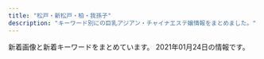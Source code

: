 ```yaml
---
title: "松戸・新松戸・柏・我孫子"
description: "キーワード別にの巨乳アジアン・チャイナエステ嬢情報をまとめました。"
---
```


新着画像と新着キーワードをまとめています。
2021年01月24日の情報です。

<DmmAffiliateIns />
<KeywordTable
  shops={
    [
    {
        "img_links": [
            "http://cucura.jpn.cm/images/top.png",
            "http://cucura.jpn.cm/photos/sites/38/2019/01/2019011118544192.jpg",
            "http://cucura.jpn.cm/photos/sites/38/2020/11/2020111613351458.jpg",
            "http://cucura.jpn.cm/images/s_staff.jpg",
            "http://cucura.jpn.cm/images/s_news.jpg",
            "http://cucura.jpn.cm/photos/sites/38/2020/05/2020051915203340.jpg",
            "http://cucura.jpn.cm/images/room3.jpg",
            "http://cucura.jpn.cm/images/room2.jpg",
            "http://cucura.jpn.cm/photos/sites/38/2020/07/2020072712304399.jpg",
            "http://cucura.jpn.cm/photos/sites/38/2019/01/2019011118544320.jpg",
            "http://cucura.jpn.cm/images/staff_bj3.jpg",
            "http://cucura.jpn.cm/photos/sites/38/2020/11/2020110412483410.jpg",
            "http://cucura.jpn.cm/photos/sites/38/2020/06/2020061212481651.jpg",
            "http://cucura.jpn.cm/images/mobile.jpg",
            "http://cucura.a1.ies.bz/upload/sites/38/2020/12/202012271657232-549x824.jpg",
            "http://cucura.jpn.cm/photos/sites/38/2020/06/2020061614532971.jpg",
            "http://cucura.jpn.cm/photos/sites/38/2019/01/2019011118544338.jpg",
            "http://cucura.jpn.cm/photos/sites/38/2020/08/202008121022473.jpg",
            "http://cucura.jpn.cm/photos/sites/38/2019/01/201901111854428.jpg",
            "http://cucura.jpn.cm/photos/sites/38/2019/01/2019011118544274.jpg",
            "http://cucura.jpn.cm/photos/sites/38/2020/06/2020091814003142.jpg",
            "http://cucura.jpn.cm/photos/sites/38/2019/06/2019061818212964.jpg",
            "http://cucura.jpn.cm/photos/sites/38/2020/12/202012271657232.jpg",
            "http://cucura.jpn.cm/photos/sites/38/2020/08/202008021048430.jpg",
            "http://cucura.jpn.cm/photos/sites/38/2020/10/2020101017351457.jpg",
            "http://cucura.jpn.cm/photos/sites/38/2019/06/2019061911111315.jpg",
            "http://cucura.jpn.cm/images/room1.jpg",
            "http://cucura.jpn.cm/photos/sites/38/2020/09/2020092417191484.jpg",
            "http://cucura.jpn.cm/photos/sites/38/2020/04/2020041310144110.jpg",
            "http://cucura.jpn.cm/images/room4.jpg",
            "http://cucura.jpn.cm/photos/sites/38/2020/09/2020090318561570.jpg",
            "http://cucura.jpn.cm/images/nbj3.jpg",
            "http://cucura.jpn.cm/images/s_link.jpg",
            "http://cucura.jpn.cm/photos/sites/38/2020/04/2020042818525231.jpg",
            "http://cucura.jpn.cm/photos/sites/38/2019/01/2019011118544314.jpg",
            "http://cucura.jpn.cm/photos/sites/38/2019/06/2019061810373645.jpg",
            "http://cucura.jpn.cm/photos/sites/38/2020/04/2020040410210785.jpg"
        ],
        "name": "Cucura \uff5e\u30ad\u30e5\u30ad\u30e5\u30e9\uff5e",
        "keywords": {
            "D": 20,
            "84": 1,
            "86": 8,
            "E": 2,
            "C": 33,
            "85": 7,
            "87": 5
        },
        "url": "http://cucura.jpn.cm/",
        "station": "JR\u67cf\u99c5\u6771\u53e3"
    },
    {
        "img_links": [
            "http://more.esthe.me/photos/sites/16/2020/10/202010120642207.jpg",
            "http://more.esthe.me/photos/sites/16/2020/02/2020021410255893.jpg",
            "http://more.esthe.me/photos/sites/16/2020/02/2020021410253554.jpg",
            "http://more.esthe.me/photos/sites/16/2020/02/2020021507090635.jpg",
            "http://more.esthe.me/images/nbj1.jpg",
            "http://more.esthe.me/images/s_staff.jpg",
            "http://more.esthe.me/images/room1.jpg",
            "http://more.esthe.me/images/face_bj.jpg",
            "http://more.esthe.me/images/n3.jpg",
            "http://more.esthe.me/images/room2.jpg",
            "http://more.esthe.me/images/nbj3.jpg",
            "http://more.esthe.me/images/top.png",
            "http://more.esthe.me/images/face_bj3.jpg",
            "http://more.esthe.me/images/s_mobile.jpg",
            "http://more.esthe.me/images/line.jpg",
            "http://more.esthe.me/photos/sites/16/2020/02/2020021507120355.jpg",
            "http://more.esthe.me/images/s_link.jpg",
            "http://more.esthe.me/images/s_staff1.jpg",
            "http://more.esthe.me/images/room3.jpg",
            "http://more.esthe.me/photos/sites/16/2020/02/202002141025341.jpg",
            "http://more.esthe.me/images/mobile.jpg",
            "http://more.esthe.me/photos/sites/16/2020/02/2020021410255719.jpg",
            "http://more.esthe.me/images/s_face.jpg",
            "http://more.esthe.me/images/s_pick.jpg",
            "http://more.esthe.me/photos/sites/16/2020/02/2020021410253522.jpg",
            "http://more.esthe.me/images/n1.jpg",
            "http://more.esthe.me/photos/sites/16/2020/02/2020021410254527.jpg",
            "http://more.esthe.me/images/s_news.jpg"
        ],
        "url": "http://more.esthe.me/",
        "station": "JR\u67cf\u99c5\u5357\u53e3",
        "keywords": {
            "D": 6,
            "86": 9,
            "C": 15
        },
        "name": "MORE\u30fb\u30e2\u30a2"
    },
    {
        "keywords": {
            "C": 9
        },
        "url": "http://www.e-lstar.com/",
        "name": "\u30a2\u30ab\u30b9\u30ea\u3086\u304b\u308a",
        "station": "JR\u5357\u67cf\u99c5\u897f\u53e3",
        "img_links": [
            "http://www.e-lstar.com/staff/miki/01.png",
            "http://www.e-lstar.com/pic/top.jpg",
            "http://www.e-lstar.com/staff/lee/01.png",
            "http://www.e-lstar.com/img/tea.png",
            "http://www.e-lstar.com/i/files/homeimg.jpg",
            "http://www.e-lstar.com/img/mess.png",
            "http://www.e-lstar.com/staff/yuka/01.png",
            "http://www.e-lstar.com/staff/kana/01.png",
            "http://www.e-lstar.com/staff/mimi/01.png",
            "http://www.e-lstar.com/staff/emi/01.png",
            "http://www.e-lstar.com/img/head.png"
        ]
    },
    {
        "keywords": {
            "88": 4,
            "87": 28,
            "D": 32
        },
        "img_links": [
            "http://www.oiran.iesjp.info/files/009-03.jpg",
            "http://www.oiran.iesjp.info/images/mainImg_sub.jpg",
            "http://www.oiran.iesjp.info/files/008-03.jpg",
            "http://www.oiran.iesjp.info/files/004.jpg",
            "http://www.oiran.iesjp.info/common/images/photo02.jpg",
            "http://www.oiran.iesjp.info/images/icon_staff.png",
            "http://www.oiran.iesjp.info/files/006-03.jpg",
            "http://www.oiran.iesjp.info/files/010-02.jpg",
            "http://www.oiran.iesjp.info/files/007-03.jpg",
            "http://www.oiran.iesjp.info/files/008.jpg",
            "http://www.oiran.iesjp.info/files/001-02.jpg",
            "http://www.oiran.iesjp.info/files/003-03.jpg",
            "http://www.oiran.iesjp.info/files/004-03.jpg",
            "http://www.oiran.iesjp.info/files/010.jpg",
            "http://www.oiran.iesjp.info/files/004-02.jpg",
            "http://www.oiran.iesjp.info/files/010-03.jpg",
            "http://www.oiran.iesjp.info/files/006-02.jpg",
            "http://www.oiran.iesjp.info/files/007.jpg",
            "http://www.oiran.iesjp.info/files/001.jpg",
            "http://www.oiran.iesjp.info/files/007-02.jpg",
            "http://www.oiran.iesjp.info/files/008-02.jpg",
            "http://www.oiran.iesjp.info/files/003-02.jpg",
            "http://www.oiran.iesjp.info/files/006.jpg",
            "http://www.oiran.iesjp.info/common/images/photo01.jpg",
            "http://www.oiran.iesjp.info/files/003.jpg",
            "http://www.oiran.iesjp.info/images/btn2.png",
            "http://www.oiran.iesjp.info/files/009-02.jpg",
            "http://www.oiran.iesjp.info/common/images/photo03.jpg",
            "http://www.oiran.iesjp.info/files/001-03.jpg",
            "http://www.oiran.iesjp.info/images/icon_top.png",
            "http://www.oiran.iesjp.info/images/icon_tel.png",
            "http://www.oiran.iesjp.info/files/009.jpg",
            "http://www.oiran.iesjp.info/images/icon_info.png"
        ],
        "name": "\u82b1\u9b41 \uff5e\u304a\u3044\u3089\u3093\uff5e",
        "station": "JR\u65b0\u516b\u67f1\u99c5",
        "url": "http://www.oiran.iesjp.info/"
    },
    {
        "keywords": {},
        "station": "JR\u67cf\u99c5\u5357\u53e3",
        "name": "Coco\u2019s Love",
        "img_links": [
            "http://e-coco.work/staff/serina.jpg",
            "http://e-coco.work/img/serina1.png",
            "http://e-coco.work/images/head.jpg",
            "http://e-coco.work/images/5.jpg",
            "http://e-coco.work/staff/ritu.jpg",
            "http://e-coco.work/img/nina1.png",
            "http://e-coco.work/images/news.jpg",
            "http://e-coco.work/img/nana1.png",
            "http://e-coco.work/img/ritu1.png",
            "http://e-coco.work/images/interior_t.jpg",
            "http://e-coco.work/staff/uta.jpg",
            "http://e-coco.work/staff/nana.jpg",
            "http://e-coco.work/img/uta1.png",
            "http://e-coco.work/images/int2.jpg",
            "http://e-coco.work/images/staff_t.jpg",
            "http://e-coco.work/images/int1.jpg",
            "http://e-coco.work/images/tgirl.jpg",
            "http://e-coco.work/images/sys2.jpg",
            "http://e-coco.work/images/menu/staff.png",
            "http://e-coco.work/images/menu/top.png",
            "http://e-coco.work/images/3.jpg",
            "http://e-coco.work/images/4.jpg",
            "http://e-coco.work/images/sys1.jpg",
            "http://e-coco.work/images/2.jpg",
            "http://e-coco.work/images/tr.jpg",
            "http://e-coco.work/images/1.jpg",
            "http://e-coco.work/images/menu/interior.png",
            "http://e-coco.work/staff/nina.jpg"
        ],
        "url": "http://e-coco.work/"
    },
    {
        "url": "http://ikoi-teien.info/",
        "keywords": {
            "C": 8
        },
        "station": "JR\u677e\u6238\u99c5\u6771\u53e3",
        "name": "\u61a9\u3044\u306e\u5ead\u5712",
        "img_links": [
            "http://ikoi-teien.info/images/top.jpg",
            "http://ikoi-teien.info/images/a06.jpg",
            "http://ikoi-teien.info/images/a09.jpg",
            "http://ikoi-teien.info/images/a07.jpg",
            "http://ikoi-teien.info/images/tisato.jpg",
            "http://ikoi-teien.info/images/mobile.jpg",
            "http://ikoi-teien.info/images/g1.jpg",
            "http://ikoi-teien.info/images/g0.jpg",
            "http://ikoi-teien.info/images/s1.jpg",
            "http://ikoi-teien.info/images/a10.jpg",
            "http://ikoi-teien.info/images/zi_staff.png",
            "http://ikoi-teien.info/images/1.jpg",
            "http://ikoi-teien.info/images/s2.jpg"
        ]
    },
    {
        "station": "JR\u65b0\u516b\u67f1\u99c5",
        "url": "http://tagurou.xyz.mn/",
        "img_links": [
            "http://tagurou.xyz.mn/photos/sites/6/2019/11/2019111805350313.jpg",
            "http://tagurou.xyz.mn/images/room1.jpg",
            "http://tagurou.xyz.mn/photos/sites/6/2019/03/2019030416515471.jpg",
            "http://tagurou.xyz.mn/photos/sites/6/2019/08/201908131018080.jpg",
            "http://tagurou.xyz.mn/photos/sites/6/2019/11/2019111303001512.jpg",
            "http://tagurou.xyz.mn/photos/sites/6/2019/11/2019111303001243.jpg",
            "http://tagurou.xyz.mn/photos/sites/6/2019/12/2019120408461554.jpg",
            "http://tagurou.xyz.mn/photos/sites/6/2019/09/2019091016392780.jpg",
            "http://tagurou.xyz.mn/photos/sites/6/2019/03/2019030418105444.jpg",
            "http://tagurou.xyz.mn/images/room2.jpg",
            "http://tagurou.xyz.mn/photos/sites/6/2019/05/201905231327331.jpg",
            "http://tagurou.xyz.mn/images/top.jpg",
            "http://tagurou.xyz.mn/images/s_news.jpg",
            "http://tagurou.xyz.mn/photos/sites/6/2019/03/201903181033330.jpg",
            "http://tagurou.xyz.mn/images/room3.jpg",
            "http://tagurou.xyz.mn/photos/sites/6/2020/11/2020113008475911.jpg",
            "http://tagurou.xyz.mn/images/info.jpg",
            "http://tagurou.xyz.mn/photos/sites/6/2019/10/2019102414385819.jpg",
            "http://tagurou.xyz.mn/photos/sites/6/2020/03/2020030706483054.jpg",
            "http://tagurou.xyz.mn/photos/sites/6/2019/05/201905311324065.jpg",
            "http://tagurou.xyz.mn/photos/sites/6/2020/01/202001030529215.jpg",
            "http://tagurou.xyz.mn/photos/sites/6/2019/03/2019030917094368.jpg",
            "http://tagurou.xyz.mn/photos/sites/6/2019/11/2019110404544922.jpg",
            "http://tagurou.xyz.mn/photos/sites/6/2019/09/2019092511413276.jpg",
            "http://tagurou.xyz.mn/images/mobile.jpg",
            "http://tagurou.xyz.mn/photos/sites/6/2020/03/2020030706483424.jpg",
            "http://tagurou.xyz.mn/images/s_staff.jpg",
            "http://tagurou.xyz.mn/photos/sites/6/2020/01/2020010910135316.jpg",
            "http://tagurou.xyz.mn/images/s_link.jpg",
            "http://tagurou.xyz.mn/photos/sites/6/2019/12/2019122007323851.jpg",
            "http://tagurou.xyz.mn/photos/sites/6/2019/03/201903041651535.jpg",
            "http://tagurou.xyz.mn/photos/sites/6/2019/12/2019120408461259.jpg",
            "http://tagurou.xyz.mn/photos/sites/6/2019/10/2019102903281868.jpg",
            "http://tagurou.xyz.mn/photos/sites/6/2019/05/2019051010374753.jpg",
            "http://tagurou.xyz.mn/images/room4.jpg",
            "http://tagurou.xyz.mn/photos/sites/6/2019/09/2019091016461939.jpg"
        ],
        "name": "\u6e80\u5929\u661f",
        "keywords": {
            "86": 11,
            "E": 4,
            "D": 17,
            "85": 6,
            "88": 1,
            "87": 3,
            "C": 29
        }
    },
    {
        "keywords": {
            "90": 1,
            "89": 6,
            "92": 2,
            "C": 2,
            "88": 1,
            "E": 2,
            "D": 6
        },
        "station": "\u516b\u67f1\u99c5",
        "img_links": [
            "http://koukoku.xyz/pixy/css/staff/staff15-a.jpg",
            "http://koukoku.xyz/pixy/css/staff/staff0002-a.jpg",
            "http://koukoku.xyz/pixy/css/staff/staff16-b.jpg",
            "http://koukoku.xyz/pixy/css/head.jpg",
            "http://koukoku.xyz/pixy/css/nav/nav02.png",
            "http://koukoku.xyz/pixy/css/staff/staff17-b.jpg",
            "http://koukoku.xyz/pixy/css/left.png",
            "http://koukoku.xyz/pixy/css/staff/staff17-a.jpg",
            "http://koukoku.xyz/pixy/css/staff/staff07-b.jpg",
            "http://koukoku.xyz/pixy/css/nav/nav03.png",
            "http://koukoku.xyz/pixy/css/staff/staff12-a.jpg",
            "http://koukoku.xyz/pixy/css/staff/naiyo01.png",
            "http://koukoku.xyz/pixy/css/staff/staff13-a.jpg",
            "http://koukoku.xyz/pixy/css/staff/staff16-a.jpg",
            "http://koukoku.xyz/pixy/css/nav/nav06.png",
            "http://koukoku.xyz/pixy/css/staff/staff0002-b.jpg",
            "http://koukoku.xyz/pixy/css/staff/staff07-a.jpg",
            "http://koukoku.xyz/pixy/css/nav/nav05.png",
            "http://koukoku.xyz/pixy/css/top04.jpg",
            "http://koukoku.xyz/pixy/css/top0001.jpg",
            "http://koukoku.xyz/pixy/css/staff/staff0001-b.jpg",
            "http://koukoku.xyz/pixy/css/staff/naiyo02.png",
            "http://koukoku.xyz/pixy/css/staff/staff15-b.jpg",
            "http://koukoku.xyz/pixy/css/nav/nav04.png",
            "http://koukoku.xyz/pixy/css/staff/staff06-a.jpg",
            "http://koukoku.xyz/pixy/css/top02.jpg",
            "http://koukoku.xyz/pixy/css/staff/staff10-a.jpg",
            "http://koukoku.xyz/pixy/css/nav/nav01.png",
            "http://koukoku.xyz/pixy/css/right.png",
            "http://koukoku.xyz/pixy/css/staff/staff0001-a.jpg"
        ],
        "name": "\u30d4\u30af\u30b7\u30fc Pixy",
        "url": "http://koukoku.xyz/pixy/"
    },
    {
        "station": "JR\u67cf\u99c5\u897f\u53e3",
        "keywords": {},
        "url": "http://armheal-est.com/",
        "img_links": [
            "http://armheal-est.com/media/sites/7/elementor/thumbs/3-p17b8yvkqz6tkf9arqtf9trriwoesebqgne1ispo6w.jpg",
            "http://armheal-est.com/media/sites/7/elementor/thumbs/3-p17b8yvlq282y595638uo40gfjqjyzajos5quieg0w.jpg",
            "http://armheal-est.com/media/sites/7/2021/01/flash.jpg",
            "http://armheal-est.com/media/sites/7/elementor/thumbs/3-1-p1cirrr1urkadrc585tackitr9w65fibu5eg4gx40w.jpg",
            "http://armheal-est.com/media/sites/7/elementor/thumbs/1-5-p1txb3wcja4bnag8wbvwtb4scji8cfmv8pdtcrw9eo.jpg",
            "http://armheal-est.com/media/sites/7/elementor/thumbs/2-2-p17b8nligyrdp3pollxwfwm8ea80812yf3k7rh6e9k.jpg",
            "http://armheal-est.com/media/sites/7/elementor/thumbs/2-4-p1txamz949h5ub4tn4kmkfehnltmhvrp6dn2pslcio.jpg",
            "http://armheal-est.com/media/sites/7/elementor/thumbs/2-2-p17b8nljg1sn2tpizydbu6uxaxa5em1rn8bx36v63k.jpg",
            "http://armheal-est.com/media/sites/7/2021/01/flash2-1.jpg",
            "http://armheal-est.com/media/sites/7/elementor/thumbs/2-3-p1cirfj5dx3k6ttw7ij4y5lu19kedd5tggx4vvf89s.jpg",
            "http://armheal-est.com/media/sites/7/2021/01/r2-1.jpg",
            "http://armheal-est.com/media/sites/7/elementor/thumbs/1-4-p1cir3b8x2mtzwbn6v8zjqoub98mlatb2sftn9xcio.jpg",
            "http://armheal-est.com/media/sites/7/2021/01/top-1.jpg",
            "http://armheal-est.com/media/sites/7/elementor/thumbs/1-3-p17b83uwhg0cxaicsveqhjljx6xaqdwlcdv0onznw8.jpg",
            "http://armheal-est.com/media/sites/7/2021/01/r1-1.jpg"
        ],
        "name": "\u30e1\u30a4\u30c9"
    },
    {
        "keywords": {},
        "station": "JR\u5357\u6d41\u5c71\u99c5\u5317\u53e3",
        "url": "http://ziotyu.xyz/",
        "name": "\u3084\u3059\u3089\u304e",
        "img_links": []
    },
    {
        "name": "\u30d0\u30cb\u30e9",
        "img_links": [
            "http://yura-kunitachi.xyz/_src/28086492/wechatimg7950.jpg",
            "http://yura-kunitachi.xyz/_src/28590466/profile_05.png",
            "http://yura-kunitachi.xyz/_src/25916002/navifooter_17.png",
            "http://yura-kunitachi.xyz/_src/25915987/navifooter_13.png",
            "http://yura-kunitachi.xyz/_src/25915878/_igp5078.jpg",
            "http://yura-kunitachi.xyz/_src/25916057/_igp5075.jpg",
            "http://yura-kunitachi.xyz/_src/25915818/about.jpg",
            "http://yura-kunitachi.xyz/_src/25915816/notice.png",
            "http://yura-kunitachi.xyz/_src/28590290/wechatimg7949.jpg",
            "http://yura-kunitachi.xyz/_src/25916058/_igp5075.jpg",
            "http://yura-kunitachi.xyz/_src/28406934/wechatimg7950.jpg",
            "http://yura-kunitachi.xyz/_src/25915908/navitop-2.png",
            "http://yura-kunitachi.xyz/_src/25915983/navifooter_11.png",
            "http://yura-kunitachi.xyz/_src/25915877/_igp5078.jpg",
            "http://yura-kunitachi.xyz/_src/25916003/navifooter_17.png",
            "http://yura-kunitachi.xyz/_src/28869611/wechatimg7949.jpg",
            "http://yura-kunitachi.xyz/_src/28869730/profile_05.png",
            "http://yura-kunitachi.xyz/_src/28590305/wechatimg7951.jpg",
            "http://yura-kunitachi.xyz/_src/28590303/wechatimg7951.jpg",
            "http://yura-kunitachi.xyz/_src/25915989/navifooter_14.png",
            "http://yura-kunitachi.xyz/_src/25915914/navigallery-2.png",
            "http://yura-kunitachi.xyz/_src/25915985/navifooter_12.png",
            "http://yura-kunitachi.xyz/_src/28869612/wechatimg7949.jpg",
            "http://yura-kunitachi.xyz/_src/25916025/slider.jpg",
            "http://yura-kunitachi.xyz/_src/27691103/wechatimg7952.jpg",
            "http://yura-kunitachi.xyz/_src/25915833/notice.png",
            "http://yura-kunitachi.xyz/_src/25915990/navifooter_14.png",
            "http://yura-kunitachi.xyz/_src/28406871/wechatimg7951.jpg",
            "http://yura-kunitachi.xyz/_src/25915994/navifooter_16.png",
            "http://yura-kunitachi.xyz/_src/28590304/wechatimg7951.jpg",
            "http://yura-kunitachi.xyz/_src/28086277/profile_05.png",
            "http://yura-kunitachi.xyz/_src/28869511/wechatimg7952.jpg",
            "http://yura-kunitachi.xyz/_src/25915984/navifooter_11.png",
            "http://yura-kunitachi.xyz/_src/28406936/wechatimg7950.jpg",
            "http://yura-kunitachi.xyz/_src/25915982/line.png",
            "http://yura-kunitachi.xyz/_src/25915912/navistaff-2.png",
            "http://yura-kunitachi.xyz/_src/25915988/navifooter_13.png",
            "http://yura-kunitachi.xyz/_src/25915986/navifooter_12.png",
            "http://yura-kunitachi.xyz/_src/25915991/navifooter_15.png",
            "http://yura-kunitachi.xyz/_src/25915992/navifooter_15.png",
            "http://yura-kunitachi.xyz/_src/27691106/wechatimg7952.jpg",
            "http://yura-kunitachi.xyz/_src/28406935/wechatimg7950.jpg",
            "http://yura-kunitachi.xyz/_src/28406947/profile_05.png",
            "http://yura-kunitachi.xyz/_src/25915819/qr.png",
            "http://yura-kunitachi.xyz/_src/27691105/wechatimg7952.jpg",
            "http://yura-kunitachi.xyz/_src/28869613/wechatimg7949.jpg",
            "http://yura-kunitachi.xyz/_src/25915993/navifooter_16.png"
        ],
        "url": "http://yura-kunitachi.xyz/",
        "station": "JR\u67cf\u99c5\u6771\u53e3",
        "keywords": {
            "88": 10,
            "D": 10
        }
    },
    {
        "name": "L.A\u30de\u30c3\u30b5\u30fc\u30b8",
        "station": "JR\u67cf\u99c5\u6771\u53e3",
        "url": "https://es-lemon.com/",
        "keywords": {
            "C": 7,
            "D": 14,
            "90": 7,
            "88": 14,
            "E": 7
        },
        "img_links": [
            "https://es-lemon.com/img/menu/top_th_btn.png",
            "https://es-lemon.com/img/top/1.png",
            "https://es-lemon.com/img/top/3.png",
            "https://es-lemon.com/img/toi_obi.png",
            "https://es-lemon.com/girls/yuri/list.jpg",
            "https://es-lemon.com/img/system/a.png",
            "https://es-lemon.com/img/menu/top_re_btn.png",
            "https://es-lemon.com/img/menu/top_sy_btn.png",
            "https://es-lemon.com/img/top/4.png",
            "https://es-lemon.com/img/toiawase.png",
            "https://es-lemon.com/img/top/2.png",
            "https://es-lemon.com/img/mouhyou_obi.png",
            "https://es-lemon.com/img/news/1.jpg",
            "https://es-lemon.com/img/open.jpg",
            "https://es-lemon.com/girls/koko/list.jpg",
            "https://es-lemon.com/img/top_infor.png",
            "https://es-lemon.com/img/menu/top_in_btn.png",
            "https://es-lemon.com/img/system/b.png",
            "https://es-lemon.com/img/menu/top_ac_btn.png",
            "https://es-lemon.com/img/re_gazou.png",
            "https://es-lemon.com/girls/hana2/list.jpg"
        ]
    },
    {
        "url": "http://y-yu.work/",
        "keywords": {},
        "name": "\u4e00\u512a\u30fbIchiYuu",
        "station": "\u516b\u67f1\u99c5\u5357\u53e3",
        "img_links": [
            "http://y-yu.work/staff/ayu.jpg",
            "http://y-yu.work/staff/koko.jpg",
            "http://y-yu.work/images/tel.png",
            "http://y-yu.work/images/menu/top.png",
            "http://y-yu.work/images/right.png",
            "http://y-yu.work/images/menu/interior.png",
            "http://y-yu.work/images/ac1.jpg",
            "http://y-yu.work/images/time.jpg",
            "http://y-yu.work/images/int1.jpg",
            "http://y-yu.work/images/menu/staff.png",
            "http://y-yu.work/images/tg.png",
            "http://y-yu.work/images/rec.jpg",
            "http://y-yu.work/images/staff_t.jpg",
            "http://y-yu.work/img/ai1.jpg",
            "http://y-yu.work/img/koko1.jpg",
            "http://y-yu.work/staff/ai.jpg",
            "http://y-yu.work/img/miyu1.jpg",
            "http://y-yu.work/img/karen1.jpg",
            "http://y-yu.work/img/rina1.jpg",
            "http://y-yu.work/images/int2.png",
            "http://y-yu.work/images/news.jpg",
            "http://y-yu.work/images/sys.png",
            "http://y-yu.work/images/sisu.jpg",
            "http://y-yu.work/images/interior_t.jpg",
            "http://y-yu.work/staff/miyu.jpg",
            "http://y-yu.work/staff/rina.jpg",
            "http://y-yu.work/img/ayu1.jpg",
            "http://y-yu.work/staff/karen.jpg"
        ]
    },
    {
        "name": "Amanda",
        "img_links": [
            "http://rlx-heal.com/css/top-left0001.jpg",
            "http://rlx-heal.com/staff/mai/01.jpg",
            "http://rlx-heal.com/css/top02.jpg",
            "http://rlx-heal.com/css/nav/nav-004.jpg",
            "http://rlx-heal.com/css/nav/nav-006.jpg",
            "http://rlx-heal.com/css/staff/new.jpg",
            "http://rlx-heal.com/css/nav/nav-001.jpg",
            "http://rlx-heal.com/staff/momo/01.jpg",
            "http://rlx-heal.com/staff/ai/01.jpg",
            "http://rlx-heal.com/css/tel01.png",
            "http://rlx-heal.com/staff/nana/01.jpg",
            "http://rlx-heal.com/css/nav/nav-005.jpg",
            "http://rlx-heal.com/css/nav/nav-003.jpg",
            "http://rlx-heal.com/staff/sora/01.jpg",
            "http://rlx-heal.com/css/nav/nav-002.jpg",
            "http://rlx-heal.com/css/staff/up.jpg",
            "http://rlx-heal.com/staff/rina/01.jpg",
            "http://rlx-heal.com/css/top-left02.jpg"
        ],
        "station": "JR\u677e\u6238\u99c5\u897f\u53e3",
        "url": "http://rlx-heal.com/",
        "keywords": {}
    },
    {
        "url": "http://pinky.ests.jp/",
        "station": "JR\u677e\u6238\u99c5\u6771\u53e3",
        "img_links": [
            "http://pinky.ests.jp/photos/sites/41/2020/07/2020073117282581.jpg",
            "http://pinky.ests.jp/photos/sites/41/2018/05/2018050207171151.jpg",
            "http://pinky.ests.jp/photos/sites/41/2020/07/2020070113444471.jpg",
            "http://pinky.ests.jp/images/girl-z2.jpg",
            "http://pinky.ests.jp/photos/sites/41/2018/02/2018022305081948.jpg",
            "http://pinky.ests.jp/images/girl-z1.jpg",
            "http://pinky.ests.jp/photos/sites/41/2019/04/201904271525014.jpg",
            "http://pinky.ests.jp/images/mobile.jpg",
            "http://pinky.ests.jp/photos/sites/41/2019/08/2019082212000482.jpg",
            "http://pinky.ests.jp/photos/sites/41/2017/11/2017111705455167.jpg",
            "http://pinky.ests.jp/photos/sites/41/2020/03/2020032718060170.jpg",
            "http://pinky.ests.jp/photos/sites/41/2018/06/2018061105211179.jpg",
            "http://pinky.ests.jp/photos/sites/41/2019/01/2019011416495971.jpg",
            "http://pinky.ests.jp/images/staff0.jpg",
            "http://pinky.ests.jp/photos/sites/41/2020/01/2020011013071732.jpg",
            "http://pinky.ests.jp/photos/sites/41/2020/01/2020012318124421.jpg",
            "http://pinky.ests.jp/images/room1.jpg",
            "http://pinky.ests.jp/images/s_link.png",
            "http://pinky.ests.jp/photos/sites/41/2021/01/2021010819010483.jpg",
            "http://pinky.ests.jp/photos/sites/41/2018/09/201809050707425.jpg",
            "http://pinky.ests.jp/photos/sites/41/2020/01/2020011612505779.jpg",
            "http://pinky.ests.jp/photos/sites/41/2018/02/2018021503571459.jpg",
            "http://pinky.ests.jp/images/room4.jpg",
            "http://pinky.ests.jp/photos/sites/41/2019/05/2019050315541711.jpg",
            "http://pinky.ests.jp/photos/sites/41/2018/02/2018021206014711.jpg",
            "http://pinky.ests.jp/photos/sites/41/2019/03/2019032615535586.jpg",
            "http://pinky.ests.jp/photos/sites/41/2017/10/2017100310324927.jpg",
            "http://pinky.ests.jp/photos/sites/41/2016/12/staff13.jpg",
            "http://pinky.ests.jp/photos/sites/41/2018/12/2018122816184851.jpg",
            "http://pinky.ests.jp/photos/sites/41/2017/10/2017102104274221.jpeg",
            "http://pinky.ests.jp/photos/sites/41/2018/05/2018052106183295.jpg",
            "http://pinky.ests.jp/photos/sites/41/2020/01/2020012717085182.jpg",
            "http://pinky.ests.jp/images/pick.jpg",
            "http://pinky.ests.jp/photos/sites/41/2018/05/2018051009221193.jpg",
            "http://pinky.ests.jp/photos/sites/41/2020/08/2020080710524457.jpg",
            "http://pinky.ests.jp/photos/sites/41/2019/08/2019082212025765.jpg",
            "http://pinky.ests.jp/images/news.jpg",
            "http://pinky.ests.jp/photos/sites/41/2019/01/2019012814280336.jpg",
            "http://pinky.ests.jp/photos/sites/41/2018/04/2018041109544793.jpg",
            "http://pinky.ests.jp/photos/sites/41/2017/10/2017100310321223.jpg",
            "http://pinky.ests.jp/photos/sites/41/2018/02/2018021404565599.jpg",
            "http://pinky.ests.jp/photos/sites/41/2017/07/01.jpg",
            "http://pinky.ests.jp/photos/sites/41/2020/03/202003311902414.jpg",
            "http://pinky.ests.jp/photos/sites/41/2020/01/2020011013071324.jpg",
            "http://pinky.ests.jp/photos/sites/41/2019/08/2019080916421967.jpg",
            "http://pinky.ests.jp/photos/sites/41/2017/09/2017091609572086.jpg",
            "http://pinky.ests.jp/photos/sites/41/2018/07/2018070506262885.jpg",
            "http://pinky.ests.jp/photos/sites/41/2017/03/2.jpg",
            "http://pinky.ests.jp/images/room3.jpg",
            "http://pinky.ests.jp/photos/sites/41/2020/12/2020122317221995.jpg",
            "http://pinky.ests.jp/images/room2.jpg",
            "http://pinky.ests.jp/images/top.png",
            "http://pinky.ests.jp/photos/sites/41/2016/12/staff14.jpg",
            "http://pinky.ests.jp/photos/sites/41/2018/07/2018070904501423.jpg",
            "http://pinky.ests.jp/images/s_staff.png",
            "http://pinky.ests.jp/photos/sites/41/2018/02/2018021903035949.jpg",
            "http://pinky.ests.jp/photos/sites/41/2018/05/2018052407323023.jpg"
        ],
        "keywords": {
            "83": 5,
            "84": 1,
            "E": 1,
            "82": 1,
            "85": 11,
            "C": 54,
            "86": 7,
            "D": 17,
            "87": 4
        },
        "name": "Pinky"
    },
    {
        "station": "JR\u677e\u6238\u99c5\u6771\u53e3",
        "img_links": [
            "http://www.mens-mizuki.com/files/094-02.jpg",
            "http://www.mens-mizuki.com/images/s_link.png",
            "http://www.mens-mizuki.com/files/108.jpg",
            "http://www.mens-mizuki.com/files/107.jpg",
            "http://www.mens-mizuki.com/files/013.jpg",
            "http://www.mens-mizuki.com/images/girl-z1.jpg",
            "http://www.mens-mizuki.com/files/079.jpg",
            "http://www.mens-mizuki.com/files/016-02.jpg",
            "http://www.mens-mizuki.com/files/089-02.jpg",
            "http://www.mens-mizuki.com/files/001.jpg",
            "http://www.mens-mizuki.com/files/016.jpg",
            "http://www.mens-mizuki.com/files/009-02.jpg",
            "http://www.mens-mizuki.com/files/0134-02.jpg",
            "http://www.mens-mizuki.com/images/s_news.png",
            "http://www.mens-mizuki.com/files/111.jpg",
            "http://www.mens-mizuki.com/images/nbj3.jpg",
            "http://www.mens-mizuki.com/files/105-02.jpg",
            "http://www.mens-mizuki.com/files/0126.jpg",
            "http://www.mens-mizuki.com/files/092-02.jpg",
            "http://www.mens-mizuki.com/images/top01.jpg",
            "http://www.mens-mizuki.com/files/002.jpg",
            "http://www.mens-mizuki.com/files/0134.jpg",
            "http://www.mens-mizuki.com/images/s_staff.png",
            "http://www.mens-mizuki.com/files/087-02.jpg",
            "http://www.mens-mizuki.com/files/080.jpg",
            "http://www.mens-mizuki.com/files/105.jpg",
            "http://www.mens-mizuki.com/images/top02.jpg",
            "http://www.mens-mizuki.com/files/0129-02.jpg",
            "http://www.mens-mizuki.com/files/108-02.jpg",
            "http://www.mens-mizuki.com/files/0130-02.jpg",
            "http://www.mens-mizuki.com/files/002-02.jpg",
            "http://www.mens-mizuki.com/images/s_pick.png",
            "http://www.mens-mizuki.com/files/0136.jpg",
            "http://www.mens-mizuki.com/files/094.jpg",
            "http://www.mens-mizuki.com/files/022-02.jpg",
            "http://www.mens-mizuki.com/files/079-02.jpg",
            "http://www.mens-mizuki.com/files/021.jpg",
            "http://www.mens-mizuki.com/files/0130.jpg",
            "http://www.mens-mizuki.com/files/0129.jpg",
            "http://www.mens-mizuki.com/files/081-02.jpg",
            "http://www.mens-mizuki.com/images/girl-z2.jpg",
            "http://www.mens-mizuki.com/files/0133-02.jpg",
            "http://www.mens-mizuki.com/files/009.jpg",
            "http://www.mens-mizuki.com/files/022.jpg",
            "http://www.mens-mizuki.com/files/021-02.jpg",
            "http://www.mens-mizuki.com/files/0136-02.jpg",
            "http://www.mens-mizuki.com/files/013-02.jpg",
            "http://www.mens-mizuki.com/files/0133.jpg",
            "http://www.mens-mizuki.com/files/001-02.jpg",
            "http://www.mens-mizuki.com/files/107-02.jpg",
            "http://www.mens-mizuki.com/files/089.jpg",
            "http://www.mens-mizuki.com/images/mobile.jpg",
            "http://www.mens-mizuki.com/files/080-02.jpg",
            "http://www.mens-mizuki.com/files/092.jpg",
            "http://www.mens-mizuki.com/files/087.jpg",
            "http://www.mens-mizuki.com/files/111-02.jpg",
            "http://www.mens-mizuki.com/files/0126-02.jpg",
            "http://www.mens-mizuki.com/images/s_mobile.png",
            "http://www.mens-mizuki.com/files/081.jpg"
        ],
        "url": "http://www.mens-mizuki.com/",
        "keywords": {
            "C": 48,
            "87": 12,
            "88": 4,
            "85": 10,
            "86": 16,
            "D": 30,
            "84": 2
        },
        "name": "U\uff06Me"
    },
    {
        "station": "JR\u65b0\u677e\u6238\u99c5",
        "keywords": {
            "83": 4,
            "C": 10,
            "\u4e73": 1,
            "88": 4,
            "85": 6,
            "D": 6,
            "89": 6,
            "\u80f8": 1,
            "E": 3
        },
        "img_links": [
            "http://www.f-relax.info/images/index_04.jpg",
            "http://www.f-relax.info/images/upload/thumb/e14b15ba5dcba53e.jpg",
            "http://www.f-relax.info/images/04.jpg",
            "http://www.f-relax.info/images/icon_topics.png",
            "http://www.f-relax.info/images/upload/5a2e6e19462584a5.jpg",
            "http://www.f-relax.info/images/icon_top.png",
            "http://www.f-relax.info/images/upload/thumb/fe8ffcda2a9e6d0c.jpg",
            "http://www.f-relax.info/images/upload/thumb/5a2e6e19462584a5.jpg",
            "http://www.f-relax.info/images/staff_15.jpg",
            "http://www.f-relax.info/images/02.jpg",
            "http://www.f-relax.info/images/icon_info.png",
            "http://www.f-relax.info/images/index_02.jpg",
            "http://www.f-relax.info/s/images/icon_info.png",
            "http://www.f-relax.info/images/upload/thumb/7671fb5373806ec5.jpg",
            "http://www.f-relax.info/images/index_10.jpg",
            "http://www.f-relax.info/images/index_03.jpg",
            "http://www.f-relax.info/images/upload/thumb/ea6361498f69fd6d.jpg",
            "http://www.f-relax.info/images/r02.jpg",
            "http://www.f-relax.info/s/images/icon_staff.png",
            "http://www.f-relax.info/images/index_18.jpg",
            "http://www.f-relax.info/images/r03.jpg",
            "http://www.f-relax.info/images/acc_01.jpg",
            "http://www.f-relax.info/images/index_14.jpg",
            "http://www.f-relax.info/images/upload/thumb/f3d7b39c6d7abb73.jpg",
            "http://www.f-relax.info/images/upload/thumb/b35205931d430e00.jpg",
            "http://www.f-relax.info/images/index_15.jpg",
            "http://www.f-relax.info/images/upload/thumb/348a80b9eaf5af17.jpg",
            "http://www.f-relax.info/images/upload/thumb/6dfdb0bfcfd9c1f5.jpg",
            "http://www.f-relax.info/images/upload/thumb/d7f4cbf6691ac12e.jpg",
            "http://www.f-relax.info/images/upload/thumb/e453e3ea4fb35a5d.jpg",
            "http://www.f-relax.info/images/index_09.jpg",
            "http://www.f-relax.info/images/index_05.jpg",
            "http://www.f-relax.info/images/upload/thumb/74cead40c075ac87.jpg",
            "http://www.f-relax.info/images/index_08.jpg",
            "http://www.f-relax.info/images/index_06.jpg",
            "http://www.f-relax.info/images/info_15.jpg",
            "http://www.f-relax.info/images/rec.jpg",
            "http://www.f-relax.info/images/upload/thumb/bcd6f84a5b94eef3.jpg",
            "http://www.f-relax.info/images/upload/thumb/22a60a64e55c8ac5.jpg",
            "http://www.f-relax.info/images/r01.jpg",
            "http://www.f-relax.info/images/upload/thumb/169794904bc8bb96.jpg",
            "http://www.f-relax.info/images/upload/thumb/745db262d88a81a1.jpg",
            "http://www.f-relax.info/images/icon_tel.png",
            "http://www.f-relax.info/images/upload/d7f4cbf6691ac12e.jpg",
            "http://www.f-relax.info/images/upload/thumb/b2fbaab04713ae61.jpg",
            "http://www.f-relax.info/images/index_13.jpg",
            "http://www.f-relax.info/images/index_01.jpg",
            "http://www.f-relax.info/images/upload/thumb/2c3e8d2ff71e3e7d.jpg",
            "http://www.f-relax.info/images/upload/thumb/50efc8d98a88b6e4.jpg",
            "http://www.f-relax.info/images/index_19.jpg",
            "http://www.f-relax.info/images/upload/f3d7b39c6d7abb73.jpg",
            "http://www.f-relax.info/images/upload/thumb/c786e3e54afda3ec.jpg",
            "http://www.f-relax.info/images/upload/thumb/b4a26ca05246874e.jpg",
            "http://www.f-relax.info/images/upload/7671fb5373806ec5.jpg",
            "http://www.f-relax.info/s/images/icon_tel.png",
            "http://www.f-relax.info/images/upload/745db262d88a81a1.jpg",
            "http://www.f-relax.info/images/01.jpg",
            "http://www.f-relax.info/images/upload/thumb/1323c4d0de00e1ae.jpg",
            "http://www.f-relax.info/images/rec_15.jpg",
            "http://www.f-relax.info/images/upload/thumb/9e5569f2e80ca2f1.jpg",
            "http://www.f-relax.info/images/index_11.jpg",
            "http://www.f-relax.info/images/upload/74cead40c075ac87.jpg",
            "http://www.f-relax.info/images/r04.jpg",
            "http://www.f-relax.info/images/icon_staff.png",
            "http://www.f-relax.info/images/index_07.jpg",
            "http://www.f-relax.info/images/upload/ea6361498f69fd6d.jpg",
            "http://www.f-relax.info/girl/09.jpg",
            "http://www.f-relax.info/images/icon_covergirl.png",
            "http://www.f-relax.info/images/upload/9e5569f2e80ca2f1.jpg",
            "http://www.f-relax.info/girl/01.jpg",
            "http://www.f-relax.info/s/images/icon_top.png",
            "http://www.f-relax.info/images/03.jpg",
            "http://www.f-relax.info/images/upload/thumb/46adb9f955407e7d.jpg",
            "http://www.f-relax.info/images/line.jpg",
            "http://www.f-relax.info/images/upload/thumb/06d312c8ef897f57.jpg",
            "http://www.f-relax.info/images/upload/169794904bc8bb96.jpg",
            "http://www.f-relax.info/s/images/icon_topics.png",
            "http://www.f-relax.info/images/upload/thumb/b9878b9ef72df6a4.jpg",
            "http://www.f-relax.info/images/upload/1323c4d0de00e1ae.jpg"
        ],
        "name": "\u98a8\u697d\u91cc",
        "url": "http://www.f-relax.info/"
    },
    {
        "station": "JR\u65b0\u677e\u6238\u99c5",
        "img_links": [
            "https://sumire08.com/wp-content/uploads/2020/11/ACE363F2-F98D-48C1-84E6-EC0D7CEFEC29-620x1024.jpeg",
            "https://sumire08.com/wp-content/uploads/2019/06/EB745AF9-1651-4266-B473-E84442AAE4A6-160x90.jpeg",
            "https://sumire08.com/wp-content/uploads/2020/09/898DFBCC-F518-4ADA-8E86-C6273285E9FE-160x90.jpeg",
            "https://sumire08.com/wp-content/uploads/2020/09/898DFBCC-F518-4ADA-8E86-C6273285E9FE-320x180.jpeg",
            "https://sumire08.com/wp-content/uploads/2020/09/DC01A3CA-FF4D-4AC3-8B2E-1519635952C3-160x90.jpeg",
            "https://sumire08.com/wp-content/uploads/2019/03/1150EB8A-7284-4825-AF6E-AAD665667452.jpeg",
            "https://sumire08.com/wp-content/uploads/2019/03/8061AAED-5A22-454C-9644-258D4AAA56D9.jpeg",
            "https://sumire08.com/wp-content/uploads/2019/06/FA1314BC-C8A1-428B-A668-A693A8969285-160x90.jpeg",
            "https://sumire08.com/wp-content/uploads/2019/03/bk004-1.jpg",
            "https://sumire08.com/wp-content/uploads/2019/05/S__2785293.jpg",
            "https://sumire08.com/wp-content/uploads/2019/07/56009B85-F870-4B3B-9FF8-21CD8C0EC755-160x90.jpeg",
            "https://sumire08.com/wp-content/uploads/2019/03/flower-back1049-160x90.jpg",
            "https://sumire08.com/wp-content/uploads/2019/07/56009B85-F870-4B3B-9FF8-21CD8C0EC755-300x195.jpeg",
            "https://sumire08.com/wp-content/uploads/2019/09/\u30b3\u30f3\u30c6\u30f3\u30c41A.jpg",
            "https://sumire08.com/wp-content/uploads/2020/09/898DFBCC-F518-4ADA-8E86-C6273285E9FE-120x68.jpeg",
            "https://sumire08.com/wp-content/uploads/2019/03/\u30ab\u30e9\u30e0\u5185-160x90.jpg",
            "https://sumire08.com/wp-content/uploads/2019/03/GK061_350A.jpg",
            "https://sumire08.com/wp-content/uploads/2019/09/22C5211A-5CE9-4FF7-9597-C84C6EC9D2C3.jpeg",
            "https://sumire08.com/wp-content/uploads/2019/06/88DA8E06-DC87-471F-97D2-9B35F6C1EAF9-320x180.jpeg",
            "https://sumire08.com/wp-content/uploads/2019/05/S__2785294-160x90.jpg",
            "https://sumire08.com/wp-content/uploads/2019/03/39C513E1-1402-43EB-A8A2-8BEA3E9DD532-160x90.jpeg",
            "https://sumire08.com/wp-content/uploads/2020/09/C4DE7C44-6432-4BEF-963C-6B836897424D-320x180.jpeg",
            "https://sumire08.com/wp-content/uploads/2019/06/88DA8E06-DC87-471F-97D2-9B35F6C1EAF9.jpeg",
            "https://sumire08.com/wp-content/uploads/2019/06/4D842BE5-A516-461E-84CF-083FDE3D5314-320x180.jpeg",
            "https://sumire08.com/wp-content/uploads/2019/07/WeChat-Image_20190726200941.jpg",
            "https://sumire08.com/wp-content/uploads/2020/02/6BF2E039-EC6F-44C1-AB74-DE9051AEAC7D-120x68.jpeg",
            "https://sumire08.com/wp-content/uploads/2019/03/GK069_350A.jpg",
            "https://sumire08.com/wp-content/uploads/2019/07/1B69056E-3F5C-4E99-8B7F-71E6004F2AB9-300x200.jpeg",
            "https://sumire08.com/wp-content/uploads/2020/09/C4DE7C44-6432-4BEF-963C-6B836897424D.jpeg",
            "https://sumire08.com/wp-content/uploads/2019/06/EB745AF9-1651-4266-B473-E84442AAE4A6-120x68.jpeg",
            "https://sumire08.com/wp-content/uploads/2019/03/AF856AB1-4F49-4CF8-B4DF-B0C333520A91-160x90.jpeg",
            "https://sumire08.com/wp-content/uploads/2019/06/88DA8E06-DC87-471F-97D2-9B35F6C1EAF9-120x68.jpeg",
            "https://sumire08.com/wp-content/uploads/2019/07/0198D22C-A5E9-448B-8246-2D1FD87415E9-160x90.jpeg",
            "https://sumire08.com/wp-content/uploads/2019/04/S__1425425.jpg",
            "https://sumire08.com/wp-content/uploads/2019/09/\u30e2\u30d0\u30a4\u30eb\u7528\u30b9\u30e9\u30a4\u30c0\u30fc\u30a4\u30e1\u30fc\u30b8\u4e2d\u5fc31-700x400.jpg",
            "https://sumire08.com/wp-content/uploads/2019/07/1B69056E-3F5C-4E99-8B7F-71E6004F2AB9-120x68.jpeg",
            "https://sumire08.com/wp-content/uploads/2019/06/FAC1DEBE-4029-4907-928C-E59005546A98-120x68.jpeg",
            "https://sumire08.com/wp-content/uploads/2019/04/S__1425425-160x90.jpg",
            "https://sumire08.com/wp-content/uploads/2020/02/6BF2E039-EC6F-44C1-AB74-DE9051AEAC7D-160x90.jpeg",
            "https://sumire08.com/wp-content/uploads/2020/09/C4AAD404-2CE0-491A-A0AB-7658AD4D3871-320x180.jpeg",
            "https://sumire08.com/wp-content/uploads/2020/09/C4AAD404-2CE0-491A-A0AB-7658AD4D3871-120x68.jpeg",
            "https://sumire08.com/wp-content/uploads/2019/04/056E9668-8936-4183-9339-0EC56BB0B591.jpeg",
            "https://sumire08.com/wp-content/uploads/2019/12/85FBD2F9-ECF4-43FB-BD91-C0C639DBB1FB-160x90.jpeg",
            "https://sumire08.com/wp-content/uploads/2019/06/EB745AF9-1651-4266-B473-E84442AAE4A6-320x180.jpeg",
            "https://sumire08.com/wp-content/uploads/2019/07/56009B85-F870-4B3B-9FF8-21CD8C0EC755-120x68.jpeg",
            "https://sumire08.com/wp-content/uploads/2019/07/1B69056E-3F5C-4E99-8B7F-71E6004F2AB9-300x180.jpeg",
            "https://sumire08.com/wp-content/uploads/2020/09/898DFBCC-F518-4ADA-8E86-C6273285E9FE.jpeg",
            "https://sumire08.com/wp-content/uploads/2019/03/5BF21ED1-6E3F-40F5-90F5-AFF002B0F4D1.jpeg",
            "https://sumire08.com/wp-content/uploads/2019/06/4D842BE5-A516-461E-84CF-083FDE3D5314-160x90.jpeg",
            "https://sumire08.com/wp-content/uploads/2019/03/\u30ab\u30e9\u30e0\u51852-160x90.jpg",
            "https://sumire08.com/wp-content/uploads/2019/03/B6BB0A08-2659-4F1B-BCF6-F5FE2B6F3701.jpeg",
            "https://sumire08.com/wp-content/uploads/2020/09/C4AAD404-2CE0-491A-A0AB-7658AD4D3871-160x90.jpeg",
            "https://sumire08.com/wp-content/uploads/2019/09/12791E13-31BE-4C40-A77F-A967E5FB1622.jpeg",
            "https://sumire08.com/wp-content/uploads/2019/06/FAC1DEBE-4029-4907-928C-E59005546A98-160x90.jpeg",
            "https://sumire08.com/wp-content/uploads/2021/01/530A7214-3FCA-4354-AF63-D6B0D158BF0D-320x180.jpeg",
            "https://sumire08.com/wp-content/uploads/2020/09/83419704-8AFB-4BAF-B5EC-E2B52BD5DF7C-320x180.jpeg",
            "https://sumire08.com/wp-content/uploads/2019/03/245F4F25-D9B5-4281-8445-3C18965D3FDC.jpeg",
            "https://sumire08.com/wp-content/uploads/2019/04/321B3864-B704-4F0A-90DA-22A3998EA845-160x90.jpeg",
            "https://sumire08.com/wp-content/uploads/2019/03/\u30ab\u30e9\u30e0\u51852.jpg",
            "https://sumire08.com/wp-content/uploads/2021/01/530A7214-3FCA-4354-AF63-D6B0D158BF0D-120x68.jpeg",
            "https://sumire08.com/wp-content/uploads/2019/03/main1920-2-160x90.jpg",
            "https://sumire08.com/wp-content/uploads/2020/09/92477948-FF9B-45E6-9332-B09153F1CC19-320x180.jpeg",
            "https://sumire08.com/wp-content/uploads/2020/09/C4DE7C44-6432-4BEF-963C-6B836897424D-160x90.jpeg",
            "https://sumire08.com/wp-content/uploads/2019/09/\u305d\u306e\u4ed6\u30da\u30fc\u30b8\u30d8\u30c3\u30c0\u30fc.jpg",
            "https://sumire08.com/wp-content/uploads/2019/07/836D4D0B-3584-48E2-960E-AEDE1593D320.jpeg",
            "https://sumire08.com/wp-content/uploads/2020/09/C4DE7C44-6432-4BEF-963C-6B836897424D-120x68.jpeg",
            "https://sumire08.com/wp-content/uploads/2019/11/CB7C5602-C72C-4411-B9CC-01716D5C20FF-160x90.jpeg",
            "https://sumire08.com/wp-content/uploads/2019/09/\u30e2\u30d0\u30a4\u30eb\u7528\u30b9\u30e9\u30a4\u30c0\u30fc\u30a4\u30e1\u30fc\u30b8\u4e2d\u5fc31.jpg",
            "https://sumire08.com/wp-content/uploads/2019/03/GK059_350A.jpg",
            "https://sumire08.com/wp-content/uploads/2019/04/76DD58DB-FDAE-4D56-BA5A-8B8E3F779211-160x90.jpeg",
            "https://sumire08.com/wp-content/uploads/2019/03/AF65B64C-99C1-4847-BF54-54CAEBB2E70D-160x90.jpeg",
            "https://sumire08.com/wp-content/uploads/2019/09/EB42FB7E-BD9E-4F28-9D22-7A60CCAA617C.jpeg",
            "https://sumire08.com/wp-content/uploads/2019/06/91EF6A88-6DC3-4B2F-8DE4-92D3FC336C49-160x90.jpeg",
            "https://sumire08.com/wp-content/uploads/2019/07/0198D22C-A5E9-448B-8246-2D1FD87415E9-300x200.jpeg",
            "https://sumire08.com/wp-content/uploads/2021/01/530A7214-3FCA-4354-AF63-D6B0D158BF0D-160x90.jpeg",
            "https://sumire08.com/wp-content/uploads/2019/06/88DA8E06-DC87-471F-97D2-9B35F6C1EAF9-160x90.jpeg",
            "https://sumire08.com/wp-content/uploads/2019/03/GK035_350A.jpg",
            "https://sumire08.com/wp-content/uploads/2019/09/325878A1-1C55-49AC-8BD6-C53B3C6D76D0.jpeg",
            "https://sumire08.com/wp-content/uploads/2019/06/FA1314BC-C8A1-428B-A668-A693A8969285-120x68.jpeg",
            "https://sumire08.com/wp-content/uploads/2019/03/DAA3E4FD-EE6D-4667-808C-B0B7E216ED19.jpeg",
            "https://sumire08.com/wp-content/uploads/2020/09/74EB8777-E396-43D8-8098-FFF449CF98DB-644x1024.jpeg",
            "https://sumire08.com/wp-content/uploads/2019/03/main1920-1-120x68.jpg",
            "https://sumire08.com/wp-content/uploads/2019/07/56009B85-F870-4B3B-9FF8-21CD8C0EC755-300x180.jpeg",
            "https://sumire08.com/wp-content/uploads/2019/03/\u30ab\u30e9\u30e0\u5185.jpg",
            "https://sumire08.com/wp-content/uploads/2020/09/26A536F1-D971-4250-B6B1-462478AF073D-160x90.jpeg",
            "https://sumire08.com/wp-content/themes/cocoon-master/images/no-image-160.png",
            "https://sumire08.com/wp-content/uploads/2019/07/1B69056E-3F5C-4E99-8B7F-71E6004F2AB9-160x90.jpeg",
            "https://sumire08.com/wp-content/uploads/2019/03/main1920-1-160x90.jpg",
            "https://sumire08.com/wp-content/uploads/2019/03/21E4A043-87C3-4B75-895F-E0FBDC8E99A9.jpeg",
            "https://sumire08.com/wp-content/uploads/2019/04/321B3864-B704-4F0A-90DA-22A3998EA845-120x68.jpeg",
            "https://sumire08.com/wp-content/uploads/2020/09/44A30A8D-E1A7-479A-BDD3-B7EAC5E292BD-614x1024.jpeg",
            "https://sumire08.com/wp-content/uploads/2019/06/FA1314BC-C8A1-428B-A668-A693A8969285-320x180.jpeg",
            "https://sumire08.com/wp-content/uploads/2019/09/top_03.jpg",
            "https://sumire08.com/wp-content/uploads/2020/09/C4AAD404-2CE0-491A-A0AB-7658AD4D3871.jpeg",
            "https://sumire08.com/wp-content/uploads/2019/12/89B1F749-EC2B-46EA-B9F1-8E734AEA00C9-160x90.jpeg",
            "https://sumire08.com/wp-content/uploads/2019/03/4EBE579C-CE3E-4804-8620-E11E8D58FB25.jpeg"
        ],
        "url": "https://sumire08.com/",
        "keywords": {},
        "name": "\u3059\u307f\u308c"
    },
    {
        "keywords": {
            "C": 1,
            "86": 6,
            "D": 1
        },
        "name": "\u9e97\u5b50",
        "station": "JR\u677e\u6238\u99c5\u6771\u53e3",
        "url": "http://hi-msg.com/reiko/",
        "img_links": [
            "http://hi-msg.com/reiko/images/m2.png",
            "http://hi-msg.com/reiko/images/p-2.png",
            "http://hi-msg.com/reiko/images/staff-top.png",
            "http://hi-msg.com/reiko/images/ll.png",
            "http://hi-msg.com/reiko/images/no.png",
            "http://hi-msg.com/reiko/images/stal.png",
            "http://hi-msg.com/reiko/images/p-3.png",
            "http://hi-msg.com/reiko/images/m6.png",
            "http://hi-msg.com/reiko/images/m3.png",
            "http://hi-msg.com/reiko/images/m1.png",
            "http://hi-msg.com/reiko/images/p-1.png",
            "http://hi-msg.com/reiko/images/m5.png",
            "http://hi-msg.com/reiko/images/p-4.png",
            "http://hi-msg.com/reiko/images/p-7.png",
            "http://hi-msg.com/reiko/images/stabl.jpg",
            "http://hi-msg.com/reiko/images/p-5.png",
            "http://hi-msg.com/reiko/images/m4.png",
            "http://hi-msg.com/reiko/images/recl.jpg",
            "http://hi-msg.com/reiko/images/accl.jpg"
        ]
    },
    {
        "img_links": [
            "http://www.blue.esjp.info/images/girl-z1.jpg",
            "http://www.blue.esjp.info/files/011-02.jpg",
            "http://www.blue.esjp.info/files/007.jpg",
            "http://www.blue.esjp.info/files/006-02.jpg",
            "http://www.blue.esjp.info/images/top_sche.png",
            "http://www.blue.esjp.info/images/staff_line.png",
            "http://www.blue.esjp.info/images/mobile.png",
            "http://www.blue.esjp.info/images/top.png",
            "http://www.blue.esjp.info/files/017-02.jpg",
            "http://www.blue.esjp.info/images/shop/shop03.png",
            "http://www.blue.esjp.info/images/link_line.png",
            "http://www.blue.esjp.info/files/017.jpg",
            "http://www.blue.esjp.info/files/001.jpg",
            "http://www.blue.esjp.info/files/010.jpg",
            "http://www.blue.esjp.info/files/005-02.jpg",
            "http://www.blue.esjp.info/images/shop/shop02.png",
            "http://www.blue.esjp.info/files/005.jpg",
            "http://www.blue.esjp.info/files/006.jpg",
            "http://www.blue.esjp.info/images/infor.png",
            "http://www.blue.esjp.info/files/009.jpg",
            "http://www.blue.esjp.info/files/009-02.jpg",
            "http://www.blue.esjp.info/images/shop/shop01.png",
            "http://www.blue.esjp.info/images/shop/shop04.png",
            "http://www.blue.esjp.info/images/tit-infor.png",
            "http://www.blue.esjp.info/images/bj3.png",
            "http://www.blue.esjp.info/files/011.jpg",
            "http://www.blue.esjp.info/files/007-02.jpg",
            "http://www.blue.esjp.info/images/girl-z2.jpg",
            "http://www.blue.esjp.info/files/010-02.jpg",
            "http://www.blue.esjp.info/files/001-02.jpg"
        ],
        "station": "JR\u6211\u5b6b\u5b50\u99c5\u5317\u53e3",
        "url": "http://www.blue.esjp.info/",
        "keywords": {
            "C": 1,
            "85": 1,
            "86": 4,
            "D": 7,
            "87": 3
        },
        "name": "\u30cf\u30c1\u30df\u30c4"
    },
    {
        "keywords": {
            "84": 23,
            "87": 161,
            "E": 23,
            "83": 115,
            "88": 23,
            "86": 69,
            "85": 115,
            "D": 322,
            "C": 169
        },
        "station": "JR\u6211\u5b6b\u5b50\u99c5\u5357\u53e3",
        "img_links": [
            "http://banana.jpn.cm/photos/sites/61/2021/01/2021010205301497.jpg",
            "http://banana.jpn.cm/photos/sites/61/2020/07/2020070604251343.jpg",
            "http://banana.jpn.cm/images/m15.jpg",
            "http://banana.jpn.cm/photos/sites/61/2020/08/2020082102582238.jpg",
            "http://banana.jpn.cm/images/room2.jpg",
            "http://banana.jpn.cm/photos/sites/61/2020/09/2020090605494310.jpg",
            "http://banana.jpn.cm/images/s3.png",
            "http://banana.jpn.cm/images/info.jpg",
            "http://banana.jpn.cm/photos/sites/61/2020/11/202011160335296.jpg",
            "http://banana.jpn.cm/photos/sites/61/2021/01/2021011804202442.jpg",
            "http://banana.jpn.cm/images/room4.jpg",
            "http://banana.jpn.cm/images/m13.jpg",
            "http://banana.jpn.cm/photos/sites/61/2020/12/2020121306210276.jpg",
            "http://banana.jpn.cm/photos/sites/61/2020/08/2020082102581680.jpg",
            "http://banana.jpn.cm/images/top.png",
            "http://banana.jpn.cm/photos/sites/61/2020/07/2020070108565136.jpg",
            "http://banana.jpn.cm/images/s_pick.png",
            "http://banana.jpn.cm/photos/sites/61/2020/09/202009230806196.jpg",
            "http://banana.jpn.cm/photos/sites/61/2020/10/2020100703112081.jpg",
            "http://banana.jpn.cm/photos/sites/61/2020/07/2020070108565743.jpg",
            "http://banana.jpn.cm/photos/sites/61/2020/10/2020100703113850.jpg",
            "http://banana.jpn.cm/photos/sites/61/2020/09/2020091105232289.jpg",
            "http://banana.jpn.cm/photos/sites/61/2020/10/202010270139093.jpg",
            "http://banana.jpn.cm/images/m10.jpg",
            "http://banana.jpn.cm/images/m9.jpg",
            "http://banana.jpn.cm/photos/sites/61/2020/07/2020070108570219.jpg",
            "http://banana.jpn.cm/images/s_staff.png",
            "http://banana.jpn.cm/images/s1.png",
            "http://banana.jpn.cm/images/s_news.png",
            "http://banana.jpn.cm/photos/sites/61/2020/11/2020112604483715.jpg",
            "http://banana.jpn.cm/images/m14.jpg",
            "http://banana.jpn.cm/images/mobile.jpg",
            "http://banana.jpn.cm/photos/sites/61/2020/12/2020120106565137.jpg",
            "http://banana.jpn.cm/photos/sites/61/2020/12/2020122305133877.jpg",
            "http://banana.jpn.cm/photos/sites/61/2020/12/2020120604283733.jpg",
            "http://banana.jpn.cm/images/m12.jpg",
            "http://banana.jpn.cm/photos/sites/61/2021/01/202101120423000.jpg",
            "http://banana.jpn.cm/images/m7.jpg",
            "http://banana.jpn.cm/photos/sites/61/2020/08/2020081104110732.jpg",
            "http://banana.jpn.cm/images/s_link.png",
            "http://banana.jpn.cm/images/m11.jpg",
            "http://banana.jpn.cm/photos/sites/61/2020/07/2020073107273889.jpg",
            "http://banana.jpn.cm/images/room1.jpg",
            "http://banana.jpn.cm/photos/sites/61/2020/09/202009130414354.jpg",
            "http://banana.jpn.cm/images/s_massage.png",
            "http://banana.jpn.cm/images/room3.jpg",
            "http://banana.jpn.cm/photos/sites/61/2020/07/2020072203352797.jpg",
            "http://banana.jpn.cm/photos/sites/61/2021/01/2021011804201870.jpg",
            "http://banana.jpn.cm/photos/sites/61/2020/11/2020110503003056.jpg",
            "http://banana.jpn.cm/images/m8.jpg",
            "http://banana.jpn.cm/photos/sites/61/2020/07/2020073004421992.jpg"
        ],
        "name": "\u30d0\u30ca\u30ca",
        "url": "http://banana.jpn.cm/"
    },
    {
        "keywords": {
            "C": 7,
            "D": 3,
            "87": 1,
            "85": 2
        },
        "url": "http://fituyore.xyz/",
        "name": "\u5996\u7cbe\u306e\u90f7",
        "img_links": [
            "http://fituyore.xyz/style/images/s_massage.png",
            "http://fituyore.xyz/style/images/top.png",
            "http://fituyore.xyz/style/images/s3.png",
            "http://fituyore.xyz/style/images/m14.jpg",
            "http://fituyore.xyz/style/images/m10.jpg",
            "http://fituyore.xyz/style/images/m12.jpg",
            "http://fituyore.xyz/style/images/info.jpg",
            "http://fituyore.xyz/style/images/room1.jpg",
            "http://fituyore.xyz/uploads/201221/1-2012211413349A.jpg",
            "http://fituyore.xyz/style/images/m11.jpg",
            "http://fituyore.xyz/style/images/m13.jpg",
            "http://fituyore.xyz/style/images/s_pick.png",
            "http://fituyore.xyz/style/images/m15.jpg",
            "http://fituyore.xyz/style/images/s_staff.png",
            "http://fituyore.xyz/style/images/room2.jpg",
            "http://fituyore.xyz/style/images/s_news.png",
            "http://fituyore.xyz/uploads/201221/1-201221141311506.jpg",
            "http://fituyore.xyz/style/images/room3.jpg",
            "http://fituyore.xyz/style/images/room4.jpg",
            "http://fituyore.xyz/style/images/s1.png",
            "http://fituyore.xyz/uploads/201221/1-201221141353K8.jpg"
        ],
        "station": "JR\u99ac\u6a4b\u99c5\u897f\u53e3"
    },
    {
        "name": "\u30ad\u30e5\u30fc\u30c8\u30ac\u30fc\u30eb",
        "station": "JR\u67cf\u99c5\u6771\u53e3",
        "url": "http://cutegirl.este88.com/",
        "keywords": {},
        "img_links": [
            "http://cutegirl.este88.com/images/esthe3.jpg",
            "http://cutegirl.este88.com/images/staff.png",
            "http://cutegirl.este88.com/girl/sakura1.jpg",
            "http://cutegirl.este88.com/images/staff_t.jpg",
            "http://cutegirl.este88.com/images/esthe1.jpg",
            "http://cutegirl.este88.com/girl/miyuki1.jpg",
            "http://cutegirl.este88.com/images/home.png",
            "http://cutegirl.este88.com/images/footer-l.png",
            "http://cutegirl.este88.com/girl/aika1.jpg",
            "http://cutegirl.este88.com/images/kp.png",
            "http://cutegirl.este88.com/images/esthe2.jpg",
            "http://cutegirl.este88.com/images/sys2.jpg",
            "http://cutegirl.este88.com/girl/arisa1.jpg",
            "http://cutegirl.este88.com/images/main1.jpg",
            "http://cutegirl.este88.com/images/footer-r.png",
            "http://cutegirl.este88.com/images/interior_t.jpg",
            "http://cutegirl.este88.com/girl/minami1.jpg",
            "http://cutegirl.este88.com/images/main-sp.jpg",
            "http://cutegirl.este88.com/images/sys1.jpg"
        ]
    },
    {
        "name": "LOVER",
        "station": "JR\u65b0\u677e\u6238\u99c5",
        "url": "http://es-candy.work/",
        "keywords": {
            "86": 1,
            "89": 1,
            "87": 1,
            "88": 1
        },
        "img_links": [
            "http://es-candy.work/sp/img/nanami1.jpg",
            "http://es-candy.work/images/2.jpg",
            "http://es-candy.work/images/sys2.jpg",
            "http://es-candy.work/images/ac1.jpg",
            "http://es-candy.work/images/sisu_t.jpg",
            "http://es-candy.work/sp/staff/rina.jpg",
            "http://es-candy.work/sp/images/int3.jpg",
            "http://es-candy.work/img/rina1.jpg",
            "http://es-candy.work/sp/menu/home.jpg",
            "http://es-candy.work/sp/images/rec1.jpg",
            "http://es-candy.work/images/1.jpg",
            "http://es-candy.work/images/3.jpg",
            "http://es-candy.work/images/tgirl.jpg",
            "http://es-candy.work/images/int4.jpg",
            "http://es-candy.work/images/int3.jpg",
            "http://es-candy.work/sp/images/tel.jpg",
            "http://es-candy.work/images/head.jpg",
            "http://es-candy.work/images/sm.jpg",
            "http://es-candy.work/sp/images/topgirl.jpg",
            "http://es-candy.work/images/rec1.jpg",
            "http://es-candy.work/img/yui1.jpg",
            "http://es-candy.work/sp/images/sisu.jpg",
            "http://es-candy.work/sp/menu/staff.jpg",
            "http://es-candy.work/img/sati1.jpg",
            "http://es-candy.work/sp/images/ac1.jpg",
            "http://es-candy.work/sp/staff/nanami.jpg",
            "http://es-candy.work/sp/images/pc.jpg",
            "http://es-candy.work/images/sisu1.jpg",
            "http://es-candy.work/images/sisu2.jpg",
            "http://es-candy.work/images/int1.jpg",
            "http://es-candy.work/sp/images/top.jpg",
            "http://es-candy.work/staff/nanami.jpg",
            "http://es-candy.work/staff/sati.jpg",
            "http://es-candy.work/sp/img/sati1.jpg",
            "http://es-candy.work/sp/images/sys2.jpg",
            "http://es-candy.work/images/up.png",
            "http://es-candy.work/sp/images/int1.jpg",
            "http://es-candy.work/images/tr.jpg",
            "http://es-candy.work/sp/staff/sati.jpg",
            "http://es-candy.work/staff/yui.jpg",
            "http://es-candy.work/images/news.jpg",
            "http://es-candy.work/sp/images/rec2.jpg",
            "http://es-candy.work/images/int2.jpg",
            "http://es-candy.work/images/sys1.jpg",
            "http://es-candy.work/sp/images/interior_t.jpg",
            "http://es-candy.work/sp/images/newsb.jpg",
            "http://es-candy.work/sp/img/yui1.jpg",
            "http://es-candy.work/sp/images/news.jpg",
            "http://es-candy.work/sp/img/rina1.jpg",
            "http://es-candy.work/staff/rina.jpg",
            "http://es-candy.work/sp/images/int2.jpg",
            "http://es-candy.work/sp/images/sys1.jpg",
            "http://es-candy.work/sp/images/int4.jpg",
            "http://es-candy.work/images/rec2.jpg",
            "http://es-candy.work/sp/images/head.jpg",
            "http://es-candy.work/images/interior_t.jpg",
            "http://es-candy.work/sp/menu/interior.jpg",
            "http://es-candy.work/img/nanami1.jpg",
            "http://es-candy.work/sp/images/staff_t.jpg",
            "http://es-candy.work/sp/images/comment.jpg",
            "http://es-candy.work/sp/staff/yui.jpg",
            "http://es-candy.work/sp/images/ac2.jpg",
            "http://es-candy.work/images/ac2.jpg",
            "http://es-candy.work/sp/images/footer.jpg",
            "http://es-candy.work/images/4.jpg",
            "http://es-candy.work/images/staff_t.jpg"
        ]
    },
    {
        "name": "\u307e\u3069\u308d\u307f",
        "keywords": {
            "C": 25,
            "85": 2,
            "D": 22,
            "87": 18,
            "88": 4
        },
        "station": "JR\u6211\u5b6b\u5b50\u99c5\u5357\u53e3",
        "img_links": [
            "http://www.madoromi.iesjp.com/files/013.jpg",
            "http://www.madoromi.iesjp.com/img/tel.png",
            "http://www.madoromi.iesjp.com/files/010.jpg",
            "http://www.madoromi.iesjp.com/files/009.jpg",
            "http://www.madoromi.iesjp.com/files/005.jpg",
            "http://www.madoromi.iesjp.com/files/002.jpg",
            "http://www.madoromi.iesjp.com/files/006.jpg",
            "http://www.madoromi.iesjp.com/files/011.jpg",
            "http://www.madoromi.iesjp.com/files/004.jpg",
            "http://www.madoromi.iesjp.com/img/goback.jpg",
            "http://www.madoromi.iesjp.com/img/ttl_info.png",
            "http://www.madoromi.iesjp.com/img/btn_side_mobile.jpg",
            "http://www.madoromi.iesjp.com/img/ttl_news.png",
            "http://www.madoromi.iesjp.com/img/btn_blog.png",
            "http://www.madoromi.iesjp.com/img/pickup.jpg",
            "http://www.madoromi.iesjp.com/files/001.jpg",
            "http://www.madoromi.iesjp.com/files/012.jpg",
            "http://www.madoromi.iesjp.com/files/007.jpg",
            "http://www.madoromi.iesjp.com/files/008.jpg",
            "http://www.madoromi.iesjp.com/files/003.jpg"
        ],
        "url": "http://www.madoromi.iesjp.com/"
    },
    {
        "img_links": [
            "http://www.relax-kaede.com/optImg/31355/item/1572611/front_180_240.jpg",
            "http://www.relax-kaede.com/mobileImg/31355/item/1587652/front_75_0.jpg",
            "http://www.relax-kaede.com/upFu8/31355/officialFreecontents/82058/topBanner2.jpg",
            "http://www.relax-kaede.com/optImg/31355/item/1587008/front_180_240.jpg",
            "http://www.relax-kaede.com/mobileImg/31355/item/1587008/front_75_0.jpg",
            "http://www.relax-kaede.com/optImg/31355/item/1562661/front_180_240.jpg",
            "http://www.relax-kaede.com/optImg/31355/item/1593000/12811391_300_400.jpg",
            "http://www.relax-kaede.com/optImg/31355/item/1566048/front_240_0.jpg",
            "http://www.relax-kaede.com/optImg/31355/item/1506841/front_240_0.jpg",
            "http://www.relax-kaede.com/upFu8/31355/official/officialConf/parts/img/pcSliderImg6.jpg",
            "http://www.relax-kaede.com/mobileImg/31355/item/1593000/front_75_0.jpg",
            "http://www.relax-kaede.com/mobileImg/31355/item/1593000/12811391_500_0.jpg",
            "http://www.relax-kaede.com/optImg/31355/item/1579794/front_240_0.jpg",
            "http://www.relax-kaede.com/optImg/31355/item/1506841/front_180_240.jpg",
            "http://www.relax-kaede.com/optImg/31355/item/1559927/front_180_240.jpg",
            "http://www.relax-kaede.com/optImg/31355/item/1557719/front_240_0.jpg",
            "http://www.relax-kaede.com/optImg/31355/item/1601793/12999240_280_373.jpg",
            "http://www.relax-kaede.com/optImg/31355/item/1559927/12153969_300_400.jpg",
            "http://www.relax-kaede.com/mobileImg/31355/item/1587008/front_500_0.jpg",
            "http://www.relax-kaede.com/upFu8/31355/official/officialConf/parts/imgMenu/mainHover.png",
            "http://www.relax-kaede.com/optImg/31355/item/1587652/front_240_0.jpg",
            "http://www.relax-kaede.com/upFu8/31355/officialFreecontents/82071/jobBanner2.jpg",
            "http://www.relax-kaede.com/optImg/31355/item/1587008/12998826_51_68.jpg",
            "http://www.relax-kaede.com/optImg/31355/item/1516919/front_240_0.jpg",
            "http://www.relax-kaede.com/upFu8/31355/official/officialConf/partssmartphone/img/smartPhoneSliderImg6.jpg",
            "http://www.relax-kaede.com/upFu8/31355/official/officialConf/partssmartphone/img/smartPhoneSliderImg5.jpg",
            "http://www.relax-kaede.com/optImg/31355/item/1572611/12507795_51_68.jpg",
            "http://www.relax-kaede.com/optImg/31355/item/1587007/front_240_0.jpg",
            "http://www.relax-kaede.com/upFu8/31355/officialFreecontents/84162/img_newsListBgTop.jpg",
            "http://www.relax-kaede.com/optImg/31355/item/1566048/front_180_240.jpg",
            "http://www.relax-kaede.com/upFu8/31355/official/officialConf/logo/img/headerLogo.png",
            "http://www.relax-kaede.com/upFu8/31355/official/officialConf/parts/imgMenu/rate.png",
            "http://www.relax-kaede.com/upFu8/31355/official/officialConf/item/img/newIconImage.png",
            "http://www.relax-kaede.com/optImg/31355/item/1579794/12542484_51_68.jpg",
            "http://www.relax-kaede.com/upFu8/31355/official/officialConf/parts/imgMenu/main.png",
            "http://www.relax-kaede.com/optImg/31355/item/1555355/12811432_280_373.jpg",
            "https://www.relax-kaede.com/mobileImg/31355/item/1549190/11991814_120_160.jpg",
            "http://www.relax-kaede.com/upFu8/31355/official/officialConf/item/img/todayIconImage.png",
            "http://www.relax-kaede.com/mobileImg/31355/item/1593000/front_162_0.jpg",
            "http://www.relax-kaede.com/optImg/31355/item/1572611/12507795_300_400.jpg",
            "http://www.relax-kaede.com/s/img/fdc_phoneIcon0_alpha.png",
            "http://www.relax-kaede.com/upFu8/31355/official/officialConf/itemlist/img/todayIconImage.png",
            "http://www.relax-kaede.com/mobileImg/31355/item/1587008/front_162_0.jpg",
            "http://www.relax-kaede.com/upFu8/31355/official/officialConf/parts/img/newsListTitleIcon.png",
            "http://www.relax-kaede.com/upFu8/31355/official/officialConf/parts/imgMenu/itemList.png",
            "http://www.relax-kaede.com/optImg/31355/item/1587007/12672603_300_400.jpg",
            "http://www.relax-kaede.com/mobileImgFu8/31355/official/officialConf/parts/img/itemNoImage_75_0.jpg",
            "http://www.relax-kaede.com/optImg/31355/item/1555355/front_240_0.jpg",
            "http://www.relax-kaede.com/upFu8/31355/officialFreecontents/82059/bgTop.png",
            "http://www.relax-kaede.com/upFu8/31355/official/officialConf/schedule/img/newIconImage.png",
            "http://www.relax-kaede.com/upFu8/31355/official/officialConf/item/img/itemCommentTitle.jpg",
            "http://www.relax-kaede.com/mobileImg/31355/item/1572611/front_75_0.jpg",
            "http://www.relax-kaede.com/optImg/31355/item/1549190/front_180_240.jpg",
            "http://www.relax-kaede.com/optImg/31355/item/1521805/front_240_0.jpg",
            "http://www.relax-kaede.com/upFu8/31355/officialFreecontents/82068/mobileBanner.jpg",
            "http://www.relax-kaede.com/optImg/31355/item/1506841/11643341_51_68.jpg",
            "http://www.relax-kaede.com/optImg/31355/item/1572611/front_240_0.jpg",
            "http://www.relax-kaede.com/upFu8/31355/official/officialConf/access/img/subTitleArrow.png",
            "http://www.relax-kaede.com/optImg/31355/item/1587007/12672603_51_68.jpg",
            "http://www.relax-kaede.com/mobileImg/31355/item/1601793/front_75_0.jpg",
            "http://www.relax-kaede.com/optImg/31355/item/1579794/12542484_300_400.jpg",
            "http://www.relax-kaede.com/optImg/31355/item/1559927/front_240_0.jpg",
            "http://www.relax-kaede.com/upFu8/31355/officialFreecontents/82458/otoiawasekotira.jpg",
            "http://www.relax-kaede.com/s/img/fdc_displayArrowUp0_alpha.png",
            "http://www.relax-kaede.com/upFu8/31355/official/officialConf/parts/imgMenu/jobHover.png",
            "http://www.relax-kaede.com/mobileImg/31355/item/1555355/front_75_0.jpg",
            "http://www.relax-kaede.com/optImg/31355/item/1587008/12998826_300_400.jpg",
            "http://www.relax-kaede.com/optImg/31355/item/1601793/front_240_0.jpg",
            "http://www.relax-kaede.com/upFu8/31355/official/officialConf/item/img/photoMailDiaryListTitle.jpg",
            "http://www.relax-kaede.com/optImg/31355/item/1593000/front_180_240.jpg",
            "http://www.relax-kaede.com/upFu8/31355/officialFreecontents/82064/smartPhoneBanner.jpg",
            "http://www.relax-kaede.com/optImg/31355/item/1557719/12111888_300_400.jpg",
            "http://www.relax-kaede.com/optImg/31355/item/1549190/front_240_0.jpg",
            "http://www.relax-kaede.com/upFu8/31355/official/officialConf/logosmartphone/img/headerLogo.png",
            "http://www.relax-kaede.com/s/img/fdc_listArrowImage0_alpha.png",
            "http://www.relax-kaede.com/optImg/31355/item/1521805/12476628_51_68.jpg",
            "http://www.relax-kaede.com/upFu8/31355/official/officialConf/logomobile/img/headerLogo.jpg",
            "http://www.relax-kaede.com/s/img/telToIcon_alpha.png",
            "http://www.relax-kaede.com/upFu8/31355/official/officialConf/parts/imgMenu/itemListHover.png",
            "http://www.relax-kaede.com/optImg/31355/news/33079216_0_0.jpg",
            "http://www.relax-kaede.com/upFu8/31355/official/officialConf/partssmartphone/img/smartPhoneSliderImg7.jpg",
            "http://www.relax-kaede.com/optImg/31355/item/1559927/12153969_51_68.jpg",
            "http://www.relax-kaede.com/mobileImg/31355/item/1562661/front_75_0.jpg",
            "http://www.relax-kaede.com/optImg/31355/news/32984832_0_0.jpg",
            "http://www.relax-kaede.com/mobileImg/31355/item/1549190/front_75_0.jpg",
            "http://www.relax-kaede.com/optImg/31355/item/1516919/front_180_240.jpg",
            "http://www.relax-kaede.com/upFu8/31355/official/officialConf/parts/img/itemNoImage.jpg",
            "http://www.relax-kaede.com/mobileImg/31355/item/1555355/12811432_500_0.jpg",
            "http://www.relax-kaede.com/optImg/31355/item/1521805/12476628_300_400.jpg",
            "http://www.relax-kaede.com/mobileImg/31355/item/1601793/front_500_0.jpg",
            "http://www.relax-kaede.com/optImg/31355/item/1579794/front_180_240.jpg",
            "http://www.relax-kaede.com/upFu8/31355/official/officialConf/parts/imgMenu/job.png",
            "http://www.relax-kaede.com/optImg/31355/item/1506841/11643341_300_400.jpg",
            "http://www.relax-kaede.com/optImg/31355/item/1587007/front_180_240.jpg",
            "http://www.relax-kaede.com/optImg/31355/item/1593000/12811391_51_68.jpg",
            "http://www.relax-kaede.com/upFu8/31355/official/officialConf/job/img/subTitleArrow.png",
            "http://www.relax-kaede.com/upFu8/31355/official/officialConf/parts/img/pcSliderImg7.jpg",
            "http://www.relax-kaede.com/optImg/31355/item/1555355/12811432_300_400.jpg",
            "http://www.relax-kaede.com/optImg/31355/shopEvent/98803_0_0.jpg",
            "http://www.relax-kaede.com/optImg/31355/item/1562661/front_240_0.jpg",
            "http://www.relax-kaede.com/optImg/31355/item/1557719/12111888_51_68.jpg",
            "http://www.relax-kaede.com/mobileImg/31355/item/1549190/11991814_120_160.jpg",
            "http://www.relax-kaede.com/upFu8/31355/official/officialConf/itemlist/img/newIconImage.png",
            "http://www.relax-kaede.com/optImg/31355/item/1601793/12999240_51_68.jpg",
            "http://www.relax-kaede.com/optImg/31355/item/1593000/front_240_0.jpg",
            "http://www.relax-kaede.com/mobileImg/31355/item/1555355/front_162_0.jpg",
            "http://www.relax-kaede.com/mobileImg/31355/item/1579794/front_75_0.jpg",
            "http://www.relax-kaede.com/mobileImg/31355/item/1587008/12998826_500_0.jpg",
            "http://www.relax-kaede.com/optImg/31355/item/1601793/12999240_300_400.jpg",
            "http://www.relax-kaede.com/optImg/31355/item/1587008/12998826_280_373.jpg",
            "http://www.relax-kaede.com/optImg/31355/item/1587008/front_240_0.jpg",
            "http://www.relax-kaede.com/optImg/31355/shopEvent/98674_0_0.jpg",
            "https://www.relax-kaede.com/upFu8/31355/official/officialConf/logomobile/img/headerLogo.jpg",
            "http://www.relax-kaede.com/optImg/31355/item/1601793/front_180_240.jpg",
            "http://www.relax-kaede.com/optImg/31355/item/1555355/front_180_240.jpg",
            "http://www.relax-kaede.com/optImg/31355/item/1587652/12704747_51_68.jpg",
            "http://www.relax-kaede.com/upFu8/31355/official/officialConf/parts/imgMenu/rateHover.png",
            "http://www.relax-kaede.com/upFu8/31355/official/officialConf/item/img/managerCommentTitle.jpg",
            "http://www.relax-kaede.com/optImg/31355/item/1555355/12811432_51_68.jpg",
            "http://www.relax-kaede.com/upFu8/31355/official/officialConf/parts/img/pcSliderImg5.jpg",
            "http://www.relax-kaede.com/optImg/31355/shopEvent/98754_0_0.jpg",
            "http://www.relax-kaede.com/optImg/31355/item/1587652/12704747_300_400.jpg",
            "http://www.relax-kaede.com/optImg/31355/item/1521805/front_180_240.jpg",
            "http://www.relax-kaede.com/mobileImg/31355/item/1601793/front_162_0.jpg",
            "http://www.relax-kaede.com/mobileImg/31355/item/1601793/12999240_500_0.jpg",
            "http://www.relax-kaede.com/optImg/31355/item/1557719/front_180_240.jpg",
            "http://www.relax-kaede.com/optImg/31355/item/1587652/front_180_240.jpg"
        ],
        "name": "\u6953\uff5e\u304b\u3048\u3067\uff5e",
        "keywords": {},
        "url": "http://www.relax-kaede.com/",
        "station": "JR\u677e\u6238\u99c5\u897f\u53e3"
    },
    {
        "keywords": {
            "90": 2,
            "91": 1,
            "95": 1,
            "D": 2,
            "C": 1,
            "F": 3,
            "85": 2
        },
        "name": "\u30d5\u30a7\u30a2\u30ea-\u30c6\u30fc\u30eb",
        "url": "http://koukoku.xyz/fairy/",
        "img_links": [
            "http://koukoku.xyz/fairy/css/staff/staff07-a.png",
            "http://koukoku.xyz/fairy/css/m-top004.jpg",
            "http://koukoku.xyz/fairy/images/call.png",
            "http://koukoku.xyz/fairy/css/staff/staff0004-b.png",
            "http://koukoku.xyz/fairy/css/cam-01.jpg",
            "http://koukoku.xyz/fairy/css/m-head03.jpg",
            "http://koukoku.xyz/fairy/css/staff/staff0003-b.png",
            "http://koukoku.xyz/fairy/css/foot01.jpg",
            "http://koukoku.xyz/fairy/css/staff/staff0002-a.png",
            "http://koukoku.xyz/fairy/css/staff/staff005-b.png",
            "http://koukoku.xyz/fairy/css/staff/staff006-b.png"
        ],
        "station": "JR\u65b0\u516b\u67f1\u99c5"
    },
    {
        "img_links": [
            "https://yui-aroma.com/wp-content/themes/este/img/tel01.png",
            "https://yui-aroma.com/wp-content/themes/este/img/3.jpg",
            "https://yui-aroma.com/wp-content/uploads/2019/09/awestrdyfugi.jpg",
            "https://yui-aroma.com/wp-content/uploads/2019/04/warestdyfu.jpg",
            "https://yui-aroma.com/wp-content/uploads/2019/05/hsaushoiaaa.jpg",
            "https://yui-aroma.com/wp-content/themes/este/img/top-img03.png",
            "https://yui-aroma.com/wp-content/themes/este/img/top-img02.png",
            "https://yui-aroma.com/wp-content/uploads/2020/04/12345ftyg.jpg",
            "https://yui-aroma.com/wp-content/uploads/2018/12/ftygiuhjygfhj.jpg",
            "https://yui-aroma.com/wp-content/uploads/2019/09/345678saui.jpg",
            "https://yui-aroma.com/wp-content/uploads/2019/07/huasoijapaaa.jpg",
            "https://yui-aroma.com/wp-content/uploads/2019/03/ashiojsaioaka-1.jpg",
            "https://yui-aroma.com/wp-content/themes/este/img/1.jpg",
            "https://yui-aroma.com/wp-content/uploads/2019/05/hsioaoiiaiaia.jpg",
            "https://yui-aroma.com/wp-content/themes/este/img/4.jpg",
            "https://yui-aroma.com/wp-content/themes/este/img/2.jpg",
            "https://yui-aroma.com/wp-content/uploads/2019/03/ahuosaiaksa.jpg",
            "https://yui-aroma.com/wp-content/uploads/2019/07/hsaoijsoao.jpg",
            "https://yui-aroma.com/wp-content/themes/este/img/top-img01.png",
            "https://yui-aroma.com/wp-content/uploads/2019/02/ftguyhijokijh.jpg",
            "https://yui-aroma.com/wp-content/uploads/2019/05/hsaoijaaoa.jpg",
            "https://yui-aroma.com/wp-content/themes/este/img/5.jpg",
            "https://yui-aroma.com/wp-content/themes/este/img/tel.png",
            "https://yui-aroma.com/wp-content/uploads/2019/02/ftyghiujknknk.jpg",
            "https://yui-aroma.com/wp-content/themes/este/img/top-img06.png",
            "https://yui-aroma.com/wp-content/themes/este/img/6.jpg"
        ],
        "keywords": {
            "D": 24,
            "C": 18,
            "E": 3
        },
        "name": "\u7d50YUI",
        "url": "https://yui-aroma.com/",
        "station": "JR\u5929\u738b\u53f0\u99c5\u5357\u53e3"
    },
    {
        "name": "\u767d\u3044\u96ea",
        "keywords": {},
        "url": "http://auiyutira.xyz/",
        "img_links": [],
        "station": "JR\u5317\u677e\u6238\u99c5\u6771\u53e3"
    },
    {
        "keywords": {},
        "img_links": [
            "http://msg-rlx.com/staff/rumi/01.jpg",
            "http://msg-rlx.com/images/shop01.jpg",
            "http://msg-rlx.com/staff/mei/01.jpg",
            "http://msg-rlx.com/images/shop04.jpg",
            "http://msg-rlx.com/images/shop03.jpg",
            "http://msg-rlx.com/staff/mimi/01.jpg",
            "http://msg-rlx.com/images/s_news.jpg",
            "http://msg-rlx.com/staff/ai/01.jpg",
            "http://msg-rlx.com/images/shop02.jpg",
            "http://msg-rlx.com/staff/an/01.jpg",
            "http://msg-rlx.com/staff/saki/01.jpg",
            "http://msg-rlx.com/images/top.jpg",
            "http://msg-rlx.com/images/s_staff.jpg",
            "http://msg-rlx.com/images/s_pick.jpg"
        ],
        "name": "\u697d\u5712",
        "station": "JR\u677e\u6238\u99c5\u6771\u53e3",
        "url": "http://msg-rlx.com/"
    },
    {
        "url": "http://www.nekomusume.iesjp.com/",
        "keywords": {
            "88": 3,
            "87": 48,
            "90": 4,
            "D": 51,
            "E": 4,
            "86": 4,
            "C": 4
        },
        "station": "\u65b0\u938c\u30f6\u8c37\u99c5",
        "name": "\u732b\u5a18 -\u306d\u3053\u3080\u3059\u3081-",
        "img_links": [
            "http://www.nekomusume.iesjp.com/images/mainImg_sub.jpg",
            "http://www.nekomusume.iesjp.com/files/004.jpg",
            "http://www.nekomusume.iesjp.com/files/036-02.jpg",
            "http://www.nekomusume.iesjp.com/files/024.jpg",
            "http://www.nekomusume.iesjp.com/files/042-02.jpg",
            "http://www.nekomusume.iesjp.com/files/024-02.jpg",
            "http://www.nekomusume.iesjp.com/files/035-02.jpg",
            "http://www.nekomusume.iesjp.com/files/031.jpg",
            "http://www.nekomusume.iesjp.com/images/icon_tel.png",
            "http://www.nekomusume.iesjp.com/files/034-02.jpg",
            "http://www.nekomusume.iesjp.com/files/044.jpg",
            "http://www.nekomusume.iesjp.com/files/040-02.jpg",
            "http://www.nekomusume.iesjp.com/files/002-02.jpg",
            "http://www.nekomusume.iesjp.com/files/019.jpg",
            "http://www.nekomusume.iesjp.com/files/040.jpg",
            "http://www.nekomusume.iesjp.com/files/034.jpg",
            "http://www.nekomusume.iesjp.com/files/044-02.jpg",
            "http://www.nekomusume.iesjp.com/images/icon_top.png",
            "http://www.nekomusume.iesjp.com/files/039.jpg",
            "http://www.nekomusume.iesjp.com/files/037.jpg",
            "http://www.nekomusume.iesjp.com/files/038-02.jpg",
            "http://www.nekomusume.iesjp.com/files/019-02.jpg",
            "http://www.nekomusume.iesjp.com/images/index_sm.png",
            "http://www.nekomusume.iesjp.com/images/btn2.png",
            "http://www.nekomusume.iesjp.com/files/038.jpg",
            "http://www.nekomusume.iesjp.com/images/icon_staff.png",
            "http://www.nekomusume.iesjp.com/files/036.jpg",
            "http://www.nekomusume.iesjp.com/files/031-02.jpg",
            "http://www.nekomusume.iesjp.com/files/035.jpg",
            "http://www.nekomusume.iesjp.com/files/002.jpg",
            "http://www.nekomusume.iesjp.com/files/037-02.jpg",
            "http://www.nekomusume.iesjp.com/files/039-02.jpg",
            "http://www.nekomusume.iesjp.com/files/042.jpg",
            "http://www.nekomusume.iesjp.com/files/008.jpg",
            "http://www.nekomusume.iesjp.com/images/icon_info.png",
            "http://www.nekomusume.iesjp.com/files/008-02.jpg"
        ]
    },
    {
        "station": "JR\u67cf\u99c5\u6771\u53e3",
        "url": "https://crestage.est.cm/",
        "img_links": [
            "https://crestage.est.cm/photos/sites/8/2020/12/2020121606393363.jpg",
            "https://crestage.est.cm/images/top.png",
            "https://menlog.net/link/menlog8831.jpg",
            "https://crestage.est.cm/photos/sites/8/2020/12/2020121606423752.jpg",
            "https://crestage.est.cm/images/sp_top.jpg",
            "https://crestage.est.cm/images/line02.jpg",
            "https://crestage.est.cm/photos/sites/8/2021/01/2021012402513633.jpg",
            "https://crestage.est.cm/photos/sites/8/2020/12/2020121606393130.jpg",
            "https://s3-ap-northeast-1.amazonaws.com/temani/20200725180000_mr502012-138-16_menesimportimage_w680.jpg",
            "https://crestage.est.cm/photos/sites/8/2021/01/202101190510158.jpg",
            "https://crestage.est.cm/photos/sites/8/2020/12/2020121606393287.jpg"
        ],
        "name": "CRESTAGE",
        "keywords": {
            "90": 6,
            "E": 6,
            "C": 12,
            "85": 18,
            "D": 30,
            "86": 12
        }
    },
    {
        "img_links": [
            "http://www.girlgirl.esturl.com/images/m3.jpg",
            "http://www.girlgirl.esturl.com/images/m6.jpg",
            "http://www.girlgirl.esturl.com/images/rsubt3.png",
            "http://www.girlgirl.esturl.com/images/call_sp.png",
            "http://www.girlgirl.esturl.com/files/002.jpg",
            "http://www.girlgirl.esturl.com/files/004.jpg",
            "http://www.girlgirl.esturl.com/images/b-tel.png",
            "http://www.girlgirl.esturl.com/images/m1.jpg",
            "http://www.girlgirl.esturl.com/images/b-online.png",
            "http://www.girlgirl.esturl.com/images/slider-img001.jpg",
            "http://www.girlgirl.esturl.com/images/rsubt5.png",
            "http://www.girlgirl.esturl.com/images/m4.jpg",
            "http://www.girlgirl.esturl.com/images/rsubt4.png",
            "http://www.girlgirl.esturl.com/images/rsubt1.png",
            "http://www.girlgirl.esturl.com/images/rsubt7.png",
            "http://www.girlgirl.esturl.com/images/m2.jpg",
            "http://www.girlgirl.esturl.com/files/003.jpg",
            "http://www.girlgirl.esturl.com/images/rsubt6.png",
            "http://www.girlgirl.esturl.com/images/slider-img002.jpg",
            "http://www.girlgirl.esturl.com/images/rsubt2.png"
        ],
        "keywords": {
            "D": 16,
            "86": 8,
            "88": 8,
            "C": 8,
            "85": 8
        },
        "station": "JR\u67cf\u99c5\u6771\u53e3",
        "name": "\u30ae\u30e3\u30eb\u30ae\u30e3\u30eb -GirlGirl-",
        "url": "http://www.girlgirl.esturl.com/"
    },
    {
        "station": "JR\u65b0\u677e\u6238\u99c5\u6771\u53e3",
        "name": "\u30b8\u30e3\u30b9\u30df\u30f3",
        "keywords": {
            "D": 8,
            "E": 7
        },
        "url": "https://js.uouono.com/",
        "img_links": [
            "https://js.uouono.com/wp-content/themes/este/img/top-img02.png",
            "https://js.uouono.com/wp-content/uploads/2019/06/2coco.jpg",
            "https://js.uouono.com/wp-content/themes/este/img/4.jpg",
            "https://js.uouono.com/wp-content/themes/este/img/top-img01.png",
            "https://js.uouono.com/wp-content/uploads/2019/06/aoiuacoco.jpg",
            "https://js.uouono.com/wp-content/uploads/2019/06/3coco.jpg",
            "https://js.uouono.com/wp-content/themes/este/img/top-img03.png",
            "https://js.uouono.com/wp-content/themes/este/img/top-img01a.png",
            "https://js.uouono.com/wp-content/themes/este/img/3.jpg",
            "https://js.uouono.com/wp-content/themes/este/img/top-img01b.png",
            "https://js.uouono.com/wp-content/themes/este/img/tel_header.png",
            "https://js.uouono.com/wp-content/themes/este/img/2.jpg",
            "https://js.uouono.com/wp-content/themes/este/img/call.png",
            "https://js.uouono.com/wp-content/uploads/2019/06/spiouysacoco.jpg",
            "https://js.uouono.com/wp-content/themes/este/img/1.jpg",
            "https://js.uouono.com/wp-content/themes/este/img/tel_footer.png"
        ]
    },
    {
        "url": "http://www.aromalait.mensest.com/",
        "img_links": [
            "http://www.aromalait.mensest.com/files/005.jpg",
            "http://www.aromalait.mensest.com/files/002.jpg",
            "http://www.aromalait.mensest.com/files/007.jpg",
            "http://www.aromalait.mensest.com/files/003.jpg",
            "http://www.aromalait.mensest.com/files/001.jpg",
            "http://www.aromalait.mensest.com/files/004.jpg",
            "http://www.aromalait.mensest.com/files/006.jpg"
        ],
        "keywords": {
            "86": 4,
            "89": 4,
            "F": 4,
            "E": 8,
            "87": 20,
            "D": 16
        },
        "name": "Aroma Lait\uff5e\u30a2\u30ed\u30de\u30e9\u30a4\u30c8",
        "station": "JR\u67cf\u99c5\u6771\u53e3"
    },
    {
        "station": "JR\u5357\u67cf\u99c5\u897f\u53e3",
        "keywords": {
            "C": 10
        },
        "url": "http://e-yu.link/",
        "img_links": [
            "http://e-yu.link/images/g0.jpg",
            "http://e-yu.link/images/fuctiom.jpg",
            "http://e-yu.link/images/girl1.jpg",
            "http://e-yu.link/images/flash.png",
            "http://e-yu.link/images/flash2.png",
            "http://e-yu.link/images/top.png",
            "http://e-yu.link/images/girl3.jpg",
            "http://e-yu.link/images/girl2.jpg",
            "http://e-yu.link/images/mobile.jpg"
        ],
        "name": "\u611b"
    },
    {
        "station": "\u5357\u6d41\u5c71\u99c5A1\u51fa\u53e3",
        "img_links": [
            "http://www.barbie.esjp.info/files/001.jpg",
            "http://www.barbie.esjp.info/img/ttl_info.png",
            "http://www.barbie.esjp.info/img/ttl_news.png",
            "http://www.barbie.esjp.info/files/002-02.jpg",
            "http://www.barbie.esjp.info/img/btn_side_mobile.jpg",
            "http://www.barbie.esjp.info/files/011.jpg",
            "http://www.barbie.esjp.info/files/012.jpg",
            "http://www.barbie.esjp.info/files/010.jpg",
            "http://www.barbie.esjp.info/files/015-02.jpg",
            "http://www.barbie.esjp.info/img/pickup.jpg",
            "http://www.barbie.esjp.info/img/goback.jpg",
            "http://www.barbie.esjp.info/files/011-02.jpg",
            "http://www.barbie.esjp.info/files/014.jpg",
            "http://www.barbie.esjp.info/files/015.jpg",
            "http://www.barbie.esjp.info/files/001-02.jpg",
            "http://www.barbie.esjp.info/img/btn_blog.png",
            "http://www.barbie.esjp.info/files/010-02.jpg",
            "http://www.barbie.esjp.info/files/002.jpg",
            "http://www.barbie.esjp.info/files/012-02.jpg",
            "http://www.barbie.esjp.info/files/014-02.jpg",
            "http://www.barbie.esjp.info/img/tel.png"
        ],
        "url": "http://www.barbie.esjp.info/",
        "keywords": {
            "86": 4,
            "D": 10,
            "88": 2,
            "87": 6,
            "C": 15,
            "E": 4,
            "89": 2
        },
        "name": "Barbie \uff5e\u30d0\u30fc\u30d3\u30fc\uff5e"
    },
    {
        "url": "http://sweety-est.xyz/",
        "station": "JR\u6211\u5b6b\u5b50\u99c5\u5317\u53e3",
        "img_links": [
            "http://sweety-est.xyz/images/cg02.jpg",
            "http://sweety-est.xyz/images/cg01.jpg",
            "http://sweety-est.xyz/images/mi.jpg",
            "http://sweety-est.xyz/images/cg11.jpg",
            "http://sweety-est.xyz/images/now-printing.jpg",
            "http://sweety-est.xyz/images/cg10.jpg",
            "http://sweety-est.xyz/images/8831.jpg",
            "http://sweety-est.xyz/images/cg05.jpg",
            "http://sweety-est.xyz/images/cg08.jpg",
            "http://sweety-est.xyz/images/cg09.jpg",
            "http://sweety-est.xyz/images/20040.jpg",
            "http://sweety-est.xyz/images/cg07.jpg",
            "http://sweety-est.xyz/images/ri.jpg",
            "http://sweety-est.xyz/images/cg03.jpg"
        ],
        "name": "\u30cb\u30e3\u30f3\u30cb\u30e3\u30f3",
        "keywords": {
            "86": 18,
            "D": 2
        }
    },
    {
        "img_links": [
            "http://www.oasis.masg.info/images/shop/shop02.jpg",
            "http://www.oasis.masg.info/images/face.png",
            "http://www.oasis.masg.info/files/002.jpg",
            "http://www.oasis.masg.info/images/s_staff.png",
            "http://www.oasis.masg.info/images/r2.jpg",
            "http://www.oasis.masg.info/files/012.jpg",
            "http://www.oasis.masg.info/files/008.jpg",
            "http://www.oasis.masg.info/files/003.jpg",
            "http://www.oasis.masg.info/images/s_link.png",
            "http://www.oasis.masg.info/images/r5.jpg",
            "http://www.oasis.masg.info/images/news.png",
            "http://www.oasis.masg.info/images/pick.png",
            "http://www.oasis.masg.info/images/bj2.jpg",
            "http://www.oasis.masg.info/images/shop/shop03.jpg",
            "http://www.oasis.masg.info/images/r1.jpg",
            "http://www.oasis.masg.info/images/top.png",
            "http://www.oasis.masg.info/files/011.jpg",
            "http://www.oasis.masg.info/images/r4.jpg",
            "http://www.oasis.masg.info/files/006.jpg",
            "http://www.oasis.masg.info/files/001.jpg",
            "http://www.oasis.masg.info/files/009.jpg",
            "http://www.oasis.masg.info/images/end.png",
            "http://www.oasis.masg.info/files/013.jpg",
            "http://www.oasis.masg.info/files/004.jpg",
            "http://www.oasis.masg.info/images/shop/shop01.jpg",
            "http://www.oasis.masg.info/images/shop/shop04.jpg",
            "http://www.oasis.masg.info/files/010.jpg",
            "http://www.oasis.masg.info/files/005.jpg"
        ],
        "name": "\u30aa\u30a2\u30b7\u30b9\uff5eOasis\uff5e",
        "keywords": {
            "85": 2,
            "87": 5,
            "C": 3,
            "D": 9,
            "86": 4,
            "88": 1
        },
        "url": "http://www.oasis.masg.info/",
        "station": "\u938c\u30f6\u8c37\u99c5\u6771\u53e3"
    },
    {
        "station": "JR\u5929\u738b\u53f0\u99c5\u5357\u53e3",
        "name": "\u5929\u4f7f",
        "keywords": {
            "C": 9
        },
        "img_links": [
            "http://viertqwa.xyz/picture/top-img10.jpg",
            "http://viertqwa.xyz/picture/top-img03.jpg",
            "http://viertqwa.xyz/uploads/200204/1-200204104506351.jpg",
            "http://viertqwa.xyz/picture/call.png",
            "http://viertqwa.xyz/uploads/200201/1-200201164243I5.jpg",
            "http://viertqwa.xyz/uploads/200518/1-20051P94016456.jpg",
            "http://viertqwa.xyz/picture/2.jpg",
            "http://viertqwa.xyz/picture/4.jpg",
            "http://viertqwa.xyz/picture/1.jpg",
            "http://viertqwa.xyz/picture/top-img01.png",
            "http://viertqwa.xyz/picture/tel.png",
            "http://viertqwa.xyz/picture/top-img02.png",
            "http://viertqwa.xyz/picture/3.jpg"
        ],
        "url": "http://viertqwa.xyz/"
    },
    {
        "name": "Love Love",
        "station": "JR\u5357\u67cf\u99c5\u897f\u53e3",
        "img_links": [
            "http://www.lovelove.tech/img/01.jpg",
            "http://www.lovelove.tech/img/images/nav_03.png",
            "http://www.lovelove.tech/img/02.jpg",
            "http://www.lovelove.tech/img/images/nav_05.png",
            "http://www.lovelove.tech/img/03.jpg",
            "http://www.lovelove.tech/img/images/nav_02.png",
            "http://www.lovelove.tech/img/images/nav_01.png",
            "http://www.lovelove.tech/img/images/nav_04.png",
            "http://www.lovelove.tech/img/images/nav_06.png"
        ],
        "keywords": {},
        "url": "http://www.lovelove.tech/"
    },
    {
        "name": "\u4e03\u611b",
        "img_links": [
            "http://loveseven.este88.com/images/yuki1.jpg",
            "http://loveseven.este88.com/i/80/sora1.jpg",
            "http://loveseven.este88.com/images/kp3.png",
            "http://loveseven.este88.com/images/kd.jpg",
            "http://loveseven.este88.com/i/120/yuki1.jpg",
            "http://loveseven.este88.com/i/img/r4.jpg",
            "http://loveseven.este88.com/img/sakura1.jpg",
            "http://loveseven.este88.com/img/sora1.jpg",
            "http://loveseven.este88.com/gals/yuki1.jpg",
            "http://loveseven.este88.com/i/img/r2.jpg",
            "http://loveseven.este88.com/i/120/sora1.jpg",
            "http://loveseven.este88.com/i/120/kaori1.jpg",
            "http://loveseven.este88.com/gals/nana1.jpg",
            "http://loveseven.este88.com/images/nana1.jpg",
            "http://loveseven.este88.com/img/yuki1.jpg",
            "http://loveseven.este88.com/images/kp2.png",
            "http://loveseven.este88.com/images/kp1.png",
            "http://loveseven.este88.com/gals/yuyu1.jpg",
            "http://loveseven.este88.com/i/120/ai1.jpg",
            "http://loveseven.este88.com/i/80/ai1.jpg",
            "http://loveseven.este88.com/gals/sati1.jpg",
            "http://loveseven.este88.com/images/sakura1.jpg",
            "http://loveseven.este88.com/i/80/kaori1.jpg",
            "http://loveseven.este88.com/gals/sakura1.jpg",
            "http://loveseven.este88.com/i/120/sakura1.jpg",
            "http://loveseven.este88.com/i/80/sakura1.jpg",
            "http://loveseven.este88.com/img/kaori1.jpg",
            "http://loveseven.este88.com/i/img/r3.jpg",
            "http://loveseven.este88.com/i/80/yuki1.jpg",
            "http://loveseven.este88.com/images/sora1.jpg",
            "http://loveseven.este88.com/i/80/nana1.jpg",
            "http://loveseven.este88.com/img/ai1.jpg",
            "http://loveseven.este88.com/images/qr.jpg",
            "http://loveseven.este88.com/img/nana1.jpg",
            "http://loveseven.este88.com/i/120/nana1.jpg",
            "http://loveseven.este88.com/images/kaori1.jpg",
            "http://loveseven.este88.com/i/img/r5.jpg",
            "http://loveseven.este88.com/gals/sora1.jpg",
            "http://loveseven.este88.com/gals/kaori1.jpg",
            "http://loveseven.este88.com/i/img/r1.jpg"
        ],
        "station": "JR\u65b0\u677e\u6238\u99c5\u6771\u53e3",
        "keywords": {},
        "url": "http://loveseven.este88.com/"
    },
    {
        "station": "JR\u677e\u6238\u99c5",
        "url": "http://hi-msg.com/tomato2/",
        "keywords": {},
        "name": "\u30c8\u30de\u30c8\uff5eTomato",
        "img_links": []
    },
    {
        "url": "http://20.iest.xyz/",
        "name": "\u30ad\u30e9\u30ad\u30e9",
        "img_links": [
            "http://20.iest.xyz/css/staff/staff22.jpg",
            "http://20.iest.xyz/css/nav/nav02.png",
            "http://20.iest.xyz/css/staff18.jpg",
            "http://20.iest.xyz/css/staff/staff21.jpg",
            "http://20.iest.xyz/css/nav/nav01.png",
            "http://20.iest.xyz/css/staff/staff019.jpg",
            "http://20.iest.xyz/css/nav/nav04.png",
            "http://20.iest.xyz/css/tel01.png",
            "http://20.iest.xyz/css/01.jpg",
            "http://20.iest.xyz/css/top04.jpg",
            "http://20.iest.xyz/css/staff19.jpg",
            "http://20.iest.xyz/css/staff016.jpg",
            "http://20.iest.xyz/css/staff/staff23.jpg",
            "http://20.iest.xyz/css/staff20.jpg",
            "http://20.iest.xyz/css/nav/nav06.png",
            "http://20.iest.xyz/css/nav/nav05.png",
            "http://20.iest.xyz/css/nav/nav03.png"
        ],
        "keywords": {
            "86": 2,
            "E": 4,
            "89": 1,
            "88": 1
        },
        "station": "JR\u677e\u6238\u99c5\u897f\u53e3"
    },
    {
        "url": "http://es-kirara.work/",
        "keywords": {},
        "img_links": [
            "http://es-kirara.work/images/1.jpg",
            "http://es-kirara.work/images/3.jpg",
            "http://es-kirara.work/img/miho1.jpg",
            "http://es-kirara.work/images/s1.png",
            "http://es-kirara.work/img/sayuri1.jpg",
            "http://es-kirara.work/images/int1.png",
            "http://es-kirara.work/images/head.jpg",
            "http://es-kirara.work/images/2.jpg",
            "http://es-kirara.work/images/b1.jpg",
            "http://es-kirara.work/images/info.png",
            "http://es-kirara.work/images/staff_t.jpg",
            "http://es-kirara.work/img/koko1.jpg",
            "http://es-kirara.work/images/news.jpg",
            "http://es-kirara.work/images/interior_t.jpg",
            "http://es-kirara.work/images/sys1.png",
            "http://es-kirara.work/images/mobile.jpg",
            "http://es-kirara.work/images/b2.jpg",
            "http://es-kirara.work/images/sys2.png",
            "http://es-kirara.work/images/tel.jpg",
            "http://es-kirara.work/images/int2.png"
        ],
        "name": "\u697d\u5712\uff5e\u3042\u308f\u308f",
        "station": "\u5357\u6d41\u5c71\u99c5A2\u51fa\u53e3"
    },
    {
        "img_links": [
            "http://silent-wall.xyz.mn/photos/sites/26/2020/09/2020091911085692.jpg",
            "http://silent-wall.xyz.mn/images/pick.jpg",
            "http://silent-wall.xyz.mn/images/room2.jpg",
            "http://silent-wall.xyz.mn/photos/sites/26/2019/06/2019060819212459.jpg",
            "http://silent-wall.xyz.mn/photos/sites/26/2019/05/2019052619312725.jpg",
            "http://silent-wall.xyz.mn/images/bj3.jpg",
            "http://silent-wall.xyz.mn/photos/sites/26/2019/06/2019061013003011.jpg",
            "http://silent-wall.xyz.mn/photos/sites/26/2019/06/2019061012562797.jpg",
            "http://silent-wall.xyz.mn/photos/sites/26/2019/06/2019061616372934.jpg",
            "http://silent-wall.xyz.mn/photos/sites/26/2019/07/201907251103550.jpg",
            "http://silent-wall.xyz.mn/images/s_staff.jpg",
            "http://silent-wall.xyz.mn/photos/sites/26/2019/11/2019110209065231.jpg",
            "http://silent-wall.xyz.mn/images/nbj1.jpg",
            "http://silent-wall.xyz.mn/images/bj1.jpg",
            "http://silent-wall.xyz.mn/photos/sites/26/2019/11/2019112610413055.jpg",
            "http://silent-wall.xyz.mn/images/nei1-3.jpg",
            "http://silent-wall.xyz.mn/images/tu.jpg",
            "http://silent-wall.xyz.mn/photos/sites/26/2019/06/2019061013003626.jpg",
            "http://silent-wall.xyz.mn/photos/sites/26/2020/10/2020101116211538.jpg",
            "http://silent-wall.xyz.mn/images/room4.jpg",
            "http://silent-wall.xyz.mn/photos/sites/26/2019/06/2019060814103073.jpg",
            "http://silent-wall.xyz.mn/images/room1.jpg",
            "http://silent-wall.xyz.mn/photos/sites/26/2019/05/2019051213110435.jpg",
            "http://silent-wall.xyz.mn/photos/sites/26/2019/06/2019060812033719.jpg",
            "http://silent-wall.xyz.mn/photos/sites/26/2019/05/201905121311038.jpg",
            "http://silent-wall.xyz.mn/photos/sites/26/2019/06/2019062912023976.jpg",
            "http://silent-wall.xyz.mn/images/room3.jpg",
            "http://silent-wall.xyz.mn/photos/sites/26/2019/05/2019061013025963.jpg",
            "http://silent-wall.xyz.mn/images/nbj3.jpg",
            "http://silent-wall.xyz.mn/images/news.jpg",
            "http://silent-wall.xyz.mn/photos/sites/26/2019/05/2019052619312840.jpg",
            "http://silent-wall.xyz.mn/images/mobile.jpg",
            "http://silent-wall.xyz.mn/images/top.jpg",
            "http://silent-wall.xyz.mn/photos/sites/26/2019/01/2019010421363971.jpeg",
            "http://silent-wall.xyz.mn/images/mail.jpg",
            "http://silent-wall.xyz.mn/photos/sites/26/2019/06/2019061112474010.jpg"
        ],
        "keywords": {
            "D": 11,
            "C": 27,
            "85": 2,
            "86": 8,
            "83": 1,
            "E": 1,
            "88": 1,
            "87": 4
        },
        "url": "http://silent-wall.xyz.mn/",
        "station": "JR\u67cf\u99c5\u6771\u53e3",
        "name": "\u30b5\u30a4\u30ec\u30f3\u30c8\u30a6\u30a9\u30fc\u30eb"
    },
    {
        "url": "http://yukinohana.iest.jp/",
        "station": "\u6d41\u5c71\u304a\u304a\u305f\u304b\u306e\u68ee\u99c5\u897f\u53e3",
        "name": "\u96ea\u306e\u83ef",
        "img_links": [
            "http://yukinohana.iest.jp/images/massage/massage_01a.jpg",
            "http://yukinohana.iest.jp/images/top/top_05.jpg",
            "http://yukinohana.iest.jp/images/massage/massage_02a.jpg",
            "http://yukinohana.iest.jp/images/staff_image/staff_06a.jpg",
            "http://yukinohana.iest.jp/images/home/index_11.jpg",
            "http://yukinohana.iest.jp/images/index_page_top.png",
            "http://yukinohana.iest.jp/images/staff_image/staff_04a.jpg",
            "http://yukinohana.iest.jp/images/top/top_04.jpg",
            "http://yukinohana.iest.jp/images/top/top_01.jpg",
            "http://yukinohana.iest.jp/images/staff_image/staff_02a.jpg",
            "http://yukinohana.iest.jp/images/top/top_03.jpg",
            "http://yukinohana.iest.jp/images/top/top_02.jpg",
            "http://yukinohana.iest.jp/images/staff_image/staff_03a.jpg",
            "http://yukinohana.iest.jp/images/demo/slider/images/slide3.png",
            "http://yukinohana.iest.jp/images/massage/massage_04a.jpg",
            "http://yukinohana.iest.jp/images/demo/slider/images/slide1.png",
            "http://yukinohana.iest.jp/images/massage/massage_01b.jpg",
            "http://yukinohana.iest.jp/images/massage/massage_04b.jpg",
            "http://yukinohana.iest.jp/images/massage/massage_la.jpg",
            "http://yukinohana.iest.jp/images/top/top_06.jpg",
            "http://yukinohana.iest.jp/images/massage/massage_03a.jpg",
            "http://yukinohana.iest.jp/images/demo/slider/images/slide2.png",
            "http://yukinohana.iest.jp/images/top/top_08.png",
            "http://yukinohana.iest.jp/images/home/top.jpg",
            "http://yukinohana.iest.jp/images/staff_image/staff_05a.jpg",
            "http://yukinohana.iest.jp/images/staff/staff_top.png",
            "http://yukinohana.iest.jp/images/home/index_tel.jpg",
            "http://yukinohana.iest.jp/images/staff_one/staff_ba.png",
            "http://yukinohana.iest.jp/images/home/index_13.jpg",
            "http://yukinohana.iest.jp/images/massage/massage_03b.jpg",
            "http://yukinohana.iest.jp/images/massage/massage_02b.jpg"
        ],
        "keywords": {}
    },
    {
        "url": "http://chokohoto.xyz/",
        "keywords": {},
        "station": "\u5357\u6d41\u5c71\u99c5A2\u51fa\u53e3",
        "name": "37.5\u2103",
        "img_links": [
            "http://chokohoto.xyz/style/images/nav2-sta.png",
            "http://chokohoto.xyz/uploads/200608/1-20060QK211234.jpg",
            "http://chokohoto.xyz/style/images/index-miru_03.jpg",
            "http://chokohoto.xyz/style/images/t3.png",
            "http://chokohoto.xyz/style/images/s-bian.png",
            "http://chokohoto.xyz/style/images/index-miru_18.jpg",
            "http://chokohoto.xyz/uploads/201203/1-2012031HIV52.jpg",
            "http://chokohoto.xyz/uploads/190129/1-1Z129133H9E3.jpg",
            "http://chokohoto.xyz/uploads/200608/1-20060QK1404Q.jpg",
            "http://chokohoto.xyz/style/images/nav-sys.jpg",
            "http://chokohoto.xyz/style/images/sys.jpg",
            "http://chokohoto.xyz/style/images/t4.jpg",
            "http://chokohoto.xyz/style/images/t6.jpg",
            "http://chokohoto.xyz/style/images/zhuyi.jpg",
            "http://chokohoto.xyz/uploads/200608/1-20060QK101292.jpg",
            "http://chokohoto.xyz/style/images/t2.png",
            "http://chokohoto.xyz/style/images/index-miru_06.jpg",
            "http://chokohoto.xyz/uploads/201203/1-2012031HR6309.jpg"
        ]
    },
    {
        "keywords": {},
        "name": "\u512a\u82d1",
        "station": "\u516b\u67f1\u99c5\u5357\u53e3",
        "url": "http://yuen.est-u.com/",
        "img_links": [
            "http://yuen.est-u.com/images/index_05.png",
            "http://yuen.est-u.com/images/index_10.png",
            "http://yuen.est-u.com/images/index_04.png",
            "http://yuen.est-u.com/images/pick_08.png",
            "http://yuen.est-u.com/images/index_08.png",
            "http://yuen.est-u.com/images/index_12.png",
            "http://yuen.est-u.com/images/staff_08.png",
            "http://yuen.est-u.com/images/index_06.png"
        ]
    },
    {
        "url": "http://sakura-sakura.work/",
        "keywords": {
            "88": 4,
            "83": 2,
            "C": 12,
            "85": 2,
            "E": 1,
            "86": 2
        },
        "name": "\u3055\u304f\u3089",
        "station": "\u521d\u5bcc\u99c5",
        "img_links": [
            "http://sakura-sakura.work/img/st4.jpg",
            "http://sakura-sakura.work/sp/img/cam.jpg",
            "http://sakura-sakura.work/sp/img/t-t.jpg",
            "http://sakura-sakura.work/sp/img/t-s.jpg",
            "http://sakura-sakura.work/img/st2.jpg",
            "http://sakura-sakura.work/img/mo.png",
            "http://sakura-sakura.work/img/fla3.jpg",
            "http://sakura-sakura.work/img/sta3.jpg",
            "http://sakura-sakura.work/img/botton.jpg",
            "http://sakura-sakura.work/sp/img/botton.jpg",
            "http://sakura-sakura.work/img/sta4.jpg",
            "http://sakura-sakura.work/img/st5.jpg",
            "http://sakura-sakura.work/img/sta1.jpg",
            "http://sakura-sakura.work/sp/img/s5.jpg",
            "http://sakura-sakura.work/sp/img/s3.jpg",
            "http://sakura-sakura.work/img/sta2.jpg",
            "http://sakura-sakura.work/img/sta5.jpg",
            "http://sakura-sakura.work/img/s3.jpg",
            "http://sakura-sakura.work/img/st1.jpg",
            "http://sakura-sakura.work/sp/img/pc.jpg",
            "http://sakura-sakura.work/sp/img/add.jpg",
            "http://sakura-sakura.work/sp/img/sys.jpg",
            "http://sakura-sakura.work/sp/img/p2.jpg",
            "http://sakura-sakura.work/sp/img/pic.jpg",
            "http://sakura-sakura.work/img/s5.jpg",
            "http://sakura-sakura.work/sp/img/s1.jpg",
            "http://sakura-sakura.work/img/s2.jpg",
            "http://sakura-sakura.work/sp/img/tit.jpg",
            "http://sakura-sakura.work/img/s4.jpg",
            "http://sakura-sakura.work/img/head.jpg",
            "http://sakura-sakura.work/sp/img/tel.jpg",
            "http://sakura-sakura.work/sp/img/t-r.jpg",
            "http://sakura-sakura.work/sp/img/t-o.jpg",
            "http://sakura-sakura.work/img/st3.jpg",
            "http://sakura-sakura.work/sp/img/s4.jpg",
            "http://sakura-sakura.work/sp/img/p3.jpg",
            "http://sakura-sakura.work/img/fla1.jpg",
            "http://sakura-sakura.work/sp/img/time.jpg",
            "http://sakura-sakura.work/img/nos.jpg",
            "http://sakura-sakura.work/sp/img/info.jpg",
            "http://sakura-sakura.work/sp/img/s2.jpg",
            "http://sakura-sakura.work/img/fla2.jpg",
            "http://sakura-sakura.work/sp/img/p1.jpg",
            "http://sakura-sakura.work/sp/img/t-a.jpg",
            "http://sakura-sakura.work/img/s1.jpg"
        ]
    },
    {
        "url": "http://hujinohana.este88.com/",
        "img_links": [
            "http://hujinohana.este88.com/images/kp2.png",
            "http://hujinohana.este88.com/images/kp1.png",
            "http://hujinohana.este88.com/img/r04.jpg",
            "http://hujinohana.este88.com/images/info.png",
            "http://hujinohana.este88.com/gals/risa1.jpg",
            "http://hujinohana.este88.com/gals/yuri1.jpg",
            "http://hujinohana.este88.com/gals/coco1.jpg",
            "http://hujinohana.este88.com/gals/eri1.jpg",
            "http://hujinohana.este88.com/img/r05.jpg",
            "http://hujinohana.este88.com/images/mens-esthe2.png",
            "http://hujinohana.este88.com/gals/yuyu1.jpg",
            "http://hujinohana.este88.com/images/qr.jpg",
            "http://hujinohana.este88.com/images/kp3.png",
            "http://hujinohana.este88.com/img/r03.jpg",
            "http://hujinohana.este88.com/gals/yuki1.jpg",
            "http://hujinohana.este88.com/img/r01.jpg",
            "http://hujinohana.este88.com/img/r02.jpg"
        ],
        "name": "\u85e4\u306e\u82b1",
        "station": "JR\u65b0\u677e\u6238\u99c5",
        "keywords": {}
    },
    {
        "url": "http://sophia.iest.xyz/",
        "station": "JR\u65b0\u677e\u6238\u99c5",
        "name": "\u30bd\u30d5\u30a3\u30a2\u30fc",
        "img_links": [
            "http://sophia.iest.xyz/css/staff/staff08-a.png",
            "http://sophia.iest.xyz/css/staff/staff11-a.png",
            "http://sophia.iest.xyz/css/staff/staff10-b.png",
            "http://sophia.iest.xyz/css/nav/nav-005.png",
            "http://sophia.iest.xyz/css/nav/nav-003.png",
            "http://sophia.iest.xyz/css/nav/nav-001.png",
            "http://sophia.iest.xyz/css/staff/staff15-b.png",
            "http://sophia.iest.xyz/css/top004.jpg",
            "http://sophia.iest.xyz/css/staff/staff14-b.png",
            "http://sophia.iest.xyz/css/staff/staff13-a.png",
            "http://sophia.iest.xyz/css/staff/staff15.png",
            "http://sophia.iest.xyz/css/staff/staff07-ba.png",
            "http://sophia.iest.xyz/css/staff/staff10-a.png",
            "http://sophia.iest.xyz/css/nav/nav-002.png",
            "http://sophia.iest.xyz/css/nav/nav-004.png",
            "http://sophia.iest.xyz/css/tel03.png",
            "http://sophia.iest.xyz/css/staff/staff16.png",
            "http://sophia.iest.xyz/css/top04.jpg",
            "http://sophia.iest.xyz/css/top002.jpg",
            "http://sophia.iest.xyz/css/staff/staff14-a.png",
            "http://sophia.iest.xyz/css/staff/staff17-a.png",
            "http://sophia.iest.xyz/css/foot-tel03.png",
            "http://sophia.iest.xyz/css/staff/staff00001.png",
            "http://sophia.iest.xyz/css/staff/staff05-a.png",
            "http://sophia.iest.xyz/css/staff/staff13-b.png",
            "http://sophia.iest.xyz/css/staff/staff00001-a.png",
            "http://sophia.iest.xyz/css/staff/staff15-a.png",
            "http://sophia.iest.xyz/css/staff/staff07aa.png",
            "http://sophia.iest.xyz/css/staff/staff17.png",
            "http://sophia.iest.xyz/css/001.jpg",
            "http://sophia.iest.xyz/css/staff/staff05.png",
            "http://sophia.iest.xyz/css/nav/nav-006.png"
        ],
        "keywords": {
            "91": 2,
            "D": 7,
            "E": 2,
            "C": 1,
            "87": 1,
            "89": 7
        }
    },
    {
        "station": "JR\u67cf\u99c5\u6771\u53e3",
        "img_links": [
            "http://chun.relaxjp.com/css/nav/nav-002.jpg",
            "http://chun.relaxjp.com/css/staff/staff007-b.png",
            "http://chun.relaxjp.com/css/top-right03.png",
            "http://chun.relaxjp.com/css/osusume-08.png",
            "http://chun.relaxjp.com/css/staff/staff15-a.png",
            "http://chun.relaxjp.com/css/staff/staff004-b.png",
            "http://chun.relaxjp.com/css/staff/staff010-a.png",
            "http://chun.relaxjp.com/css/staff/staff16-a.png",
            "http://chun.relaxjp.com/css/nav/change-005.jpg",
            "http://chun.relaxjp.com/css/staff/staff0012-b.png",
            "http://chun.relaxjp.com/css/nav/nav-001.jpg",
            "http://chun.relaxjp.com/css/staff/staff002-a.png",
            "http://chun.relaxjp.com/css/staff/staff15-b.png",
            "http://chun.relaxjp.com/css/nav/change-002.jpg",
            "http://chun.relaxjp.com/css/staff/staff0010-b.png",
            "http://chun.relaxjp.com/css/top-right0003.png",
            "http://chun.relaxjp.com/css/nav/change-006.jpg",
            "http://chun.relaxjp.com/css/staff/staff21-a.png",
            "http://chun.relaxjp.com/css/staff/staff007-a.png",
            "http://chun.relaxjp.com/css/staff/staff002-b.png",
            "http://chun.relaxjp.com/css/nav/change-003.jpg",
            "http://chun.relaxjp.com/css/staff-left01.png",
            "http://chun.relaxjp.com/css/nav/change-001.jpg",
            "http://chun.relaxjp.com/css/huabian.png",
            "http://chun.relaxjp.com/css/nav/nav-005.jpg",
            "http://chun.relaxjp.com/css/nav/nav-006.jpg",
            "http://chun.relaxjp.com/css/staff/staff004-a.png",
            "http://chun.relaxjp.com/css/tel01.png",
            "http://chun.relaxjp.com/css/staff/staff16-b.png",
            "http://chun.relaxjp.com/css/nav/change-004.jpg",
            "http://chun.relaxjp.com/css/top-left02.png",
            "http://chun.relaxjp.com/css/nav/nav-003.jpg",
            "http://chun.relaxjp.com/css/nav/nav-004.jpg"
        ],
        "url": "http://chun.relaxjp.com/",
        "name": "\u67cf Spring",
        "keywords": {
            "90": 2,
            "89": 1,
            "C": 3,
            "84": 1,
            "E": 1,
            "G": 1,
            "D": 2,
            "85": 3,
            "92": 1
        }
    },
    {
        "img_links": [
            "http://www.n-rakuen.work/images/3.jpg",
            "http://www.n-rakuen.work/images/int1.jpg",
            "http://www.n-rakuen.work/si/i1.png",
            "http://www.n-rakuen.work/images/staff_t.jpg",
            "http://www.n-rakuen.work/img/sasa2.jpg",
            "http://www.n-rakuen.work/si/s3.png",
            "http://www.n-rakuen.work/images/sisu.jpg",
            "http://www.n-rakuen.work/images/5.jpg",
            "http://www.n-rakuen.work/si/i4.png",
            "http://www.n-rakuen.work/si/i2.png",
            "http://www.n-rakuen.work/images/tel.jpg",
            "http://www.n-rakuen.work/images/head.jpg",
            "http://www.n-rakuen.work/images/int2.jpg",
            "http://www.n-rakuen.work/img/natumi2.jpg",
            "http://www.n-rakuen.work/si/s1.png",
            "http://www.n-rakuen.work/images/2.jpg",
            "http://www.n-rakuen.work/img/koko1.jpg",
            "http://www.n-rakuen.work/images/mobile.jpg",
            "http://www.n-rakuen.work/images/news.jpg",
            "http://www.n-rakuen.work/si/s2.png",
            "http://www.n-rakuen.work/img/natumi1.jpg",
            "http://www.n-rakuen.work/img/sasa1.jpg",
            "http://www.n-rakuen.work/img/koko2.jpg",
            "http://www.n-rakuen.work/images/interior_t.jpg",
            "http://www.n-rakuen.work/si/s4.png",
            "http://www.n-rakuen.work/si/i3.png",
            "http://www.n-rakuen.work/images/sys.jpg",
            "http://www.n-rakuen.work/img/zb.jpg"
        ],
        "url": "http://www.n-rakuen.work/",
        "keywords": {},
        "station": "\u4e94\u9999\u99c5\u6771\u53e3",
        "name": "\u7652\u3057\u306e\u7cbe\u970a"
    },
    {
        "station": "JR\u67cf\u99c5\u6771\u53e3",
        "keywords": {
            "86": 14,
            "85": 4,
            "E": 4,
            "87": 12,
            "D": 28,
            "84": 2
        },
        "name": "DANCIA\u30fb\u30c0\u30f3\u30b7\u30a2",
        "url": "http://dancia.jpn.mn/",
        "img_links": [
            "http://dancia.jpn.mn/photos/sites/9/2019/09/2019091505325486.jpg",
            "http://dancia.jpn.mn/images/end.png",
            "http://dancia.jpn.mn/images/gomen.png",
            "http://dancia.jpn.mn/images/s_link.jpg",
            "http://dancia.jpn.mn/photos/sites/9/2020/02/2020020205030398.jpg",
            "http://dancia.jpn.mn/images/s_information.png",
            "http://dancia.jpn.mn/images/s_concept.png",
            "http://dancia.jpn.mn/photos/sites/9/2020/04/2020042408430995.jpg",
            "http://dancia.jpn.mn/images/s_news.jpg",
            "http://dancia.jpn.mn/photos/sites/9/2019/02/2019022003132234.jpg",
            "http://dancia.jpn.mn/photos/sites/9/2020/11/2020112204312015.jpg",
            "http://dancia.jpn.mn/photos/sites/9/2019/11/201911011036291.jpg",
            "http://dancia.jpn.mn/photos/sites/9/2020/07/2020072708591274.jpg",
            "http://dancia.jpn.mn/images/ac2.jpg",
            "http://dancia.jpn.mn/images/ac4.jpg",
            "http://dancia.jpn.mn/images/ac1.jpg",
            "http://dancia.jpn.mn/images/mobile.jpg",
            "http://dancia.jpn.mn/photos/sites/9/2019/07/2019071209385613.jpg",
            "http://dancia.jpn.mn/photos/sites/9/2020/01/2020012108370285.jpg",
            "http://dancia.jpn.mn/photos/sites/9/2020/03/2020031809251250.jpg",
            "http://dancia.jpn.mn/photos/sites/9/2018/05/2018052710251710.jpg",
            "http://menlog.net/link/menlog8831.jpg",
            "http://dancia.jpn.mn/images/s_staff.jpg",
            "http://dancia.jpn.mn/photos/sites/9/2019/10/2019101103155953.jpg",
            "http://dancia.jpn.mn/photos/sites/9/2019/12/2019121103543190.jpg",
            "http://dancia.jpn.mn/photos/sites/9/2019/10/2019102106430389.jpg",
            "http://dancia.jpn.mn/images/mani.jpg",
            "http://dancia.jpn.mn/images/top.jpg",
            "http://dancia.jpn.mn/photos/sites/9/2019/06/2019060409043017.jpg",
            "http://dancia.jpn.mn/images/ac3.jpg",
            "http://dancia.jpn.mn/photos/sites/9/2019/05/2019051305315589.jpg",
            "http://dancia.jpn.mn/photos/sites/9/2020/10/2020103009120834.jpg"
        ]
    },
    {
        "keywords": {},
        "name": "\u512a\u3057\u3044\u624b",
        "url": "http://yasashiite.estx.net/",
        "img_links": [
            "http://yasashiite.estx.net/images/k2.jpg",
            "http://yasashiite.estx.net/images/staff_01.jpg",
            "http://yasashiite.estx.net/images/a4.jpg",
            "http://yasashiite.estx.net/images/index_12.jpg",
            "http://yasashiite.estx.net/images/s6.jpg",
            "http://yasashiite.estx.net/images/index_07.jpg",
            "http://yasashiite.estx.net/images/index_04.jpg",
            "http://yasashiite.estx.net/images/index_02.jpg",
            "http://yasashiite.estx.net/images/a6.jpg",
            "http://yasashiite.estx.net/images/index_06.jpg",
            "http://yasashiite.estx.net/images/s1.jpg",
            "http://yasashiite.estx.net/images/a9.jpg",
            "http://yasashiite.estx.net/images/index_01.jpg",
            "http://yasashiite.estx.net/images/a2.jpg",
            "http://yasashiite.estx.net/images/a8.jpg",
            "http://yasashiite.estx.net/images/a1.jpg",
            "http://yasashiite.estx.net/images/index_10.jpg",
            "http://yasashiite.estx.net/images/index_14.jpg",
            "http://yasashiite.estx.net/images/a5.jpg",
            "http://yasashiite.estx.net/images/a10.jpg",
            "http://yasashiite.estx.net/images/a3.jpg",
            "http://yasashiite.estx.net/images/index_05.jpg",
            "http://yasashiite.estx.net/images/s3.jpg",
            "http://yasashiite.estx.net/images/staff_03.jpg",
            "http://yasashiite.estx.net/images/index_17.jpg",
            "http://yasashiite.estx.net/images/index_15.jpg",
            "http://yasashiite.estx.net/images/a7.jpg",
            "http://yasashiite.estx.net/images/s2.jpg",
            "http://yasashiite.estx.net/images/s5.jpg",
            "http://yasashiite.estx.net/images/index_03.jpg",
            "http://yasashiite.estx.net/images/k1.jpg"
        ],
        "station": "JR\u677e\u6238\u99c5\u897f\u53e3"
    },
    {
        "keywords": {
            "E": 7,
            "D": 14
        },
        "name": "\u307b\u308d\u3088\u3044",
        "img_links": [
            "https://horo.eoeoco.com/wp-content/themes/este/img/4.jpg",
            "https://horo.eoeoco.com/wp-content/uploads/2019/06/3horo.jpg",
            "https://horo.eoeoco.com/wp-content/themes/este/img/1.jpg",
            "https://horo.eoeoco.com/wp-content/themes/este/img/call.png",
            "https://horo.eoeoco.com/wp-content/themes/este/img/top-img01a.png",
            "https://horo.eoeoco.com/wp-content/uploads/2019/06/6horo.jpg",
            "https://horo.eoeoco.com/wp-content/themes/este/img/top-img03.png",
            "https://horo.eoeoco.com/wp-content/themes/este/img/top-img02.png",
            "https://horo.eoeoco.com/wp-content/uploads/2019/06/1horo.jpg",
            "https://horo.eoeoco.com/wp-content/themes/este/img/tel_footer.png",
            "https://horo.eoeoco.com/wp-content/themes/este/img/2.jpg",
            "https://horo.eoeoco.com/wp-content/themes/este/img/3.jpg",
            "https://horo.eoeoco.com/wp-content/uploads/2019/06/908765horo.jpg",
            "https://horo.eoeoco.com/wp-content/uploads/2019/06/2horo.jpg",
            "https://horo.eoeoco.com/wp-content/uploads/2019/06/5horo.jpg",
            "https://horo.eoeoco.com/wp-content/themes/este/img/tel_header.png"
        ],
        "station": "JR\u677e\u6238\u99c5\u897f\u53e3",
        "url": "https://horo.eoeoco.com/"
    },
    {
        "station": "JR\u65b0\u677e\u6238\u99c5",
        "name": "SecretGarden",
        "img_links": [
            "http://secretgarden0607.com/img/st51.jpg",
            "http://secretgarden0607.com/img/no.png",
            "http://secretgarden0607.com/img/st22.jpg",
            "http://secretgarden0607.com/img/haya.jpg",
            "http://secretgarden0607.com/img/noo.png",
            "http://secretgarden0607.com/img/st121.jpg",
            "http://secretgarden0607.com/img/st71.jpg",
            "http://secretgarden0607.com/img/tit1.jpg",
            "http://secretgarden0607.com/img/st7.jpg",
            "http://secretgarden0607.com/img/st3.jpg",
            "http://secretgarden0607.com/img/st6.jpg",
            "http://secretgarden0607.com/img/st122.jpg",
            "http://secretgarden0607.com/img/tit.jpg",
            "http://secretgarden0607.com/img/st73.jpg",
            "http://secretgarden0607.com/img/st23.jpg",
            "http://secretgarden0607.com/img/tit2.jpg",
            "http://secretgarden0607.com/img/f1.jpg",
            "http://secretgarden0607.com/img/st32.jpg",
            "http://secretgarden0607.com/img/st5.jpg",
            "http://secretgarden0607.com/img/st31.jpg",
            "http://secretgarden0607.com/img/st1.jpg",
            "http://secretgarden0607.com/img/st123.jpg",
            "http://secretgarden0607.com/img/st21.jpg",
            "http://secretgarden0607.com/img/st72.jpg",
            "http://secretgarden0607.com/img/st61.jpg",
            "http://secretgarden0607.com/img/st12.jpg",
            "http://secretgarden0607.com/img/st11.jpg",
            "http://secretgarden0607.com/img/st62.jpg",
            "http://secretgarden0607.com/img/st2.jpg"
        ],
        "keywords": {
            "87": 8,
            "86": 6
        },
        "url": "http://secretgarden0607.com/"
    },
    {
        "keywords": {},
        "station": "JR\u6211\u5b6b\u5b50\u99c5\u5357\u53e3",
        "img_links": [
            "http://www.peachqueen.info/images/index-tiba_10.jpg",
            "http://www.peachqueen.info/images/index-tiba_02.jpg",
            "http://www.peachqueen.info/images/staff/staff.jpg",
            "http://www.peachqueen.info/images/staff/yuki.jpg",
            "http://www.peachqueen.info/images/staff/eri.jpg",
            "http://www.peachqueen.info/images/index-tiba_09.jpg",
            "http://www.peachqueen.info/images/index-tiba_13.jpg",
            "http://www.peachqueen.info/images/index-tiba_07.jpg",
            "http://www.peachqueen.info/images/staff/coco.jpg",
            "http://www.peachqueen.info/images/index-tiba_04.jpg",
            "http://www.peachqueen.info/images/nav/nav-staff.jpg",
            "http://www.peachqueen.info/images/staff/ready.jpg",
            "http://www.peachqueen.info/images/nav/nav-job.jpg",
            "http://www.peachqueen.info/images/nav/nav-sys.jpg"
        ],
        "url": "http://www.peachqueen.info/",
        "name": "\u697d\u697d"
    },
    {
        "url": "https://heartpeace-mabashi.business.site/",
        "img_links": [],
        "keywords": {},
        "name": "heart Peace \u99ac\u6a4b",
        "station": "JR\u99ac\u6a4b\u99c5\u897f\u53e3"
    },
    {
        "station": "JR\u5357\u67cf\u99c5\u897f\u53e3",
        "keywords": {},
        "img_links": [
            "http://treat-arm.com/css/staff/up.jpg",
            "http://treat-arm.com/staff/nao/01.jpg",
            "http://treat-arm.com/css/nav/nav-002.jpg",
            "http://treat-arm.com/css/staff/new.jpg",
            "http://treat-arm.com/css/top-left0001.jpg",
            "http://treat-arm.com/css/nav/nav-003.jpg",
            "http://treat-arm.com/css/nav/nav-001.jpg",
            "http://treat-arm.com/css/nav/nav-005.jpg",
            "http://treat-arm.com/css/top-left02.jpg",
            "http://treat-arm.com/staff/mimi/01.jpg",
            "http://treat-arm.com/css/nav/nav-004.jpg",
            "http://treat-arm.com/staff/sara/01.jpg",
            "http://treat-arm.com/css/tel01.png",
            "http://treat-arm.com/css/top02.jpg",
            "http://treat-arm.com/css/nav/nav-006.jpg"
        ],
        "url": "http://treat-arm.com/",
        "name": "Lucky"
    },
    {
        "url": "http://raku.est-u.com/",
        "img_links": [
            "http://raku.est-u.com/images/index_06.png",
            "http://raku.est-u.com/staff/aya.jpg",
            "http://raku.est-u.com/images/index_04.png",
            "http://raku.est-u.com/images/s3.jpg",
            "http://raku.est-u.com/images/index_15.png",
            "http://raku.est-u.com/images/s2.jpg",
            "http://raku.est-u.com/images/s4.jpg",
            "http://raku.est-u.com/images/index_08.png",
            "http://raku.est-u.com/images/index_16.png",
            "http://raku.est-u.com/images/index_09.png",
            "http://raku.est-u.com/staff/risa2.jpg",
            "http://raku.est-u.com/images/index_02.png",
            "http://raku.est-u.com/images/faq.png",
            "http://raku.est-u.com/staff/haru.jpg",
            "http://raku.est-u.com/staff/ai.jpg",
            "http://raku.est-u.com/images/index_11.png",
            "http://raku.est-u.com/staff/miyuki1.jpg",
            "http://raku.est-u.com/images/index_10.png",
            "http://raku.est-u.com/staff/risa.jpg",
            "http://raku.est-u.com/images/s1.jpg",
            "http://raku.est-u.com/images/staff.png",
            "http://raku.est-u.com/images/index_07.png",
            "http://raku.est-u.com/images/index3_10.png",
            "http://raku.est-u.com/images/index_05.png",
            "http://raku.est-u.com/staff/momo.jpg",
            "http://raku.est-u.com/staff/haru2.jpg",
            "http://raku.est-u.com/images/index2_10.png",
            "http://raku.est-u.com/images/index_14.png"
        ],
        "keywords": {},
        "name": "\u697d\u697d",
        "station": "\u516b\u67f1\u99c5"
    },
    {
        "name": "Abigale\u30fb\u30a2\u30d3\u30ac\u30ec",
        "img_links": [
            "http://abigale.xyz.mn/photos/sites/48/2020/02/2020021201425637.jpg",
            "http://abigale.xyz.mn/images/mobile.png",
            "http://abigale.xyz.mn/photos/sites/48/2020/02/2020021201425066.jpg",
            "http://abigale.xyz.mn/photos/sites/48/2019/05/2019051007563417.jpg",
            "http://abigale.xyz.mn/photos/sites/48/2020/03/2020032709262998.jpg",
            "http://abigale.xyz.mn/photos/sites/48/2020/03/2020033007493270.jpg",
            "http://abigale.xyz.mn/photos/sites/48/2019/08/2019082610451785.jpg",
            "http://abigale.xyz.mn/images/room2.jpg",
            "http://abigale.xyz.mn/photos/sites/48/2020/06/2020061501433120.jpg",
            "http://abigale.xyz.mn/photos/sites/48/2019/05/2019052610365364.jpg",
            "http://abigale.xyz.mn/images/room4.jpg",
            "http://abigale.xyz.mn/photos/sites/48/2020/02/2020020304073410.jpg",
            "http://abigale.xyz.mn/photos/sites/48/2020/07/2020070104401783.jpg",
            "http://abigale.xyz.mn/photos/sites/48/2020/01/2020012709145867.jpg",
            "http://abigale.xyz.mn/photos/sites/48/2019/07/2019071509295450.jpg",
            "http://abigale.xyz.mn/photos/sites/48/2019/05/2019050811151212.jpg",
            "http://abigale.xyz.mn/photos/sites/48/2020/12/2020122308320623.jpg",
            "http://abigale.xyz.mn/images/info1.png",
            "http://abigale.xyz.mn/photos/sites/48/2019/07/2019070204112873.jpg",
            "http://abigale.xyz.mn/photos/sites/48/2019/05/2019052610365375.jpg",
            "http://abigale.xyz.mn/photos/sites/48/2019/08/2019080901433426.jpg",
            "http://abigale.xyz.mn/photos/sites/48/2020/01/2020011004123281.jpg",
            "http://abigale.xyz.mn/photos/sites/48/2019/05/2019051209375051.jpg",
            "http://abigale.xyz.mn/images/info.png",
            "http://abigale.xyz.mn/photos/sites/48/2019/06/201906080802161.jpg",
            "http://abigale.xyz.mn/photos/sites/48/2019/05/2019051007563328.jpg",
            "http://abigale.xyz.mn/images/s_information.jpg",
            "http://abigale.xyz.mn/photos/sites/48/2019/05/2019051209490890.jpg",
            "http://abigale.xyz.mn/images/room1.jpg",
            "http://abigale.xyz.mn/photos/sites/48/2021/01/2021010809560453.jpg",
            "http://abigale.xyz.mn/images/s_news.jpg",
            "http://abigale.xyz.mn/images/room3.jpg",
            "http://abigale.xyz.mn/images/tel.png",
            "http://abigale.xyz.mn/photos/sites/48/2019/05/2019051209383031.jpg",
            "http://abigale.xyz.mn/photos/sites/48/2020/01/2020011603561732.jpg",
            "http://abigale.xyz.mn/photos/sites/48/2019/05/2019051209375060.jpg",
            "http://abigale.xyz.mn/photos/sites/48/2019/09/2019091202541772.jpg",
            "http://abigale.xyz.mn/photos/sites/48/2019/06/2019060707423993.jpg",
            "http://abigale.xyz.mn/photos/sites/48/2019/06/2019060707423999.jpg",
            "http://abigale.xyz.mn/images/s_staff1.png",
            "http://abigale.xyz.mn/photos/sites/48/2020/01/2020012309082794.jpg",
            "http://abigale.xyz.mn/photos/sites/48/2020/07/2020073108360341.jpg",
            "http://abigale.xyz.mn/photos/sites/48/2020/01/2020011004122634.jpg"
        ],
        "url": "http://abigale.xyz.mn/",
        "station": "JR\u677e\u6238\u99c5\u897f\u53e3",
        "keywords": {
            "86": 10,
            "83": 3,
            "E": 2,
            "88": 1,
            "C": 40,
            "85": 6,
            "D": 18,
            "82": 1,
            "87": 4,
            "84": 1
        }
    },
    {
        "img_links": [
            "http://mitsuka.ests.jp/images/room4.jpg",
            "http://mitsuka.ests.jp/images/news.png",
            "http://mitsuka.ests.jp/photos/sites/20/2019/12/2019121608053268.jpg",
            "http://mitsuka.ests.jp/images/s3.jpg",
            "http://mitsuka.ests.jp/photos/sites/20/2020/06/202006080219203.jpg",
            "http://mitsuka.ests.jp/photos/sites/20/2020/02/2020022006113363.jpg",
            "http://mitsuka.ests.jp/images/room2.jpg",
            "http://mitsuka.ests.jp/photos/sites/20/2021/01/2021011904014642.jpg",
            "http://mitsuka.ests.jp/photos/sites/20/2020/12/2020120104590314.jpg",
            "http://mitsuka.ests.jp/photos/sites/20/2020/07/2020072003581899.jpg",
            "http://mitsuka.ests.jp/images/mobile.jpg",
            "http://mitsuka.ests.jp/images/s1.jpg",
            "http://mitsuka.ests.jp/photos/sites/20/2021/01/2021010805573876.jpg",
            "http://mitsuka.ests.jp/photos/sites/20/2020/06/2020062205143284.jpg",
            "http://mitsuka.ests.jp/photos/sites/20/2019/10/2019100207010236.jpg",
            "http://mitsuka.ests.jp/photos/sites/20/2019/12/2019121608040655.jpg",
            "http://mitsuka.ests.jp/photos/sites/20/2020/01/2020011406585124.jpg",
            "http://mitsuka.ests.jp/images/s_staff.png",
            "http://mitsuka.ests.jp/images/s_link.png",
            "http://mitsuka.ests.jp/photos/sites/20/2020/10/2020102808032533.jpg",
            "http://mitsuka.ests.jp/photos/sites/20/2019/10/2019100207010087.jpg",
            "http://mitsuka.ests.jp/photos/sites/20/2019/10/2019100207010162.jpg",
            "http://mitsuka.ests.jp/images/room1.jpg",
            "http://mitsuka.ests.jp/images/room3.jpg",
            "http://mitsuka.ests.jp/photos/sites/20/2020/10/2020100907545181.jpg",
            "http://mitsuka.ests.jp/images/top.png"
        ],
        "station": "\u6d41\u5c71\u304a\u304a\u305f\u304b\u306e\u68ee\u99c5\u6771\u53e3",
        "url": "http://mitsuka.ests.jp/",
        "name": "\u871c\u82b1\uff5e\u307f\u3064\u304b\uff5e",
        "keywords": {
            "87": 112,
            "E": 80,
            "85": 48,
            "86": 80,
            "D": 160
        }
    },
    {
        "station": "JR\u677e\u6238\u99c5\u897f\u53e3",
        "img_links": [
            "https://koyuki-room.ests.jp/images/ac5.jpg",
            "https://koyuki-room.ests.jp/images/sp_mainimg.jpg",
            "https://koyuki-room.ests.jp/images/sp_img_teaser.jpg",
            "https://koyuki-room.ests.jp/images/service1.jpg",
            "https://koyuki-room.ests.jp/images/mainimg.jpg",
            "https://koyuki-room.ests.jp/images/ac4.jpg",
            "https://koyuki-room.ests.jp/images/service2.jpg",
            "https://koyuki-room.ests.jp/images/ac1.jpg",
            "https://koyuki-room.ests.jp/images/pagetop.png",
            "https://koyuki-room.ests.jp/images/service3.jpg",
            "https://koyuki-room.ests.jp/images/service4.jpg",
            "https://koyuki-room.ests.jp/images/img_teaser.jpg",
            "https://koyuki-room.ests.jp/images/ac2.jpg",
            "https://koyuki-room.ests.jp/photos/sites/77/2020/11/2020111107322026.jpg",
            "https://koyuki-room.ests.jp/images/ac3.jpg",
            "https://koyuki-room.ests.jp/photos/sites/77/2020/11/202011110732216.jpg"
        ],
        "url": "https://koyuki-room.ests.jp/",
        "name": "\u5c0f\u96ea\u306e\u90e8\u5c4b",
        "keywords": {
            "D": 8,
            "C": 11,
            "86": 4,
            "87": 4
        }
    },
    {
        "url": "http://www.no1-massage.xyz/",
        "img_links": [
            "http://www.no1-massage.xyz/files/012-02.jpg",
            "http://www.no1-massage.xyz/files/027.jpg",
            "http://www.no1-massage.xyz/files/037.jpg",
            "http://www.no1-massage.xyz/files/012.jpg",
            "http://www.no1-massage.xyz/files/029.jpg",
            "http://www.no1-massage.xyz/files/026.jpg",
            "http://www.no1-massage.xyz/images/link_s.png",
            "http://www.no1-massage.xyz/files/024-02.jpg",
            "http://www.no1-massage.xyz/files/020-02.jpg",
            "http://www.no1-massage.xyz/images/top.png",
            "http://www.no1-massage.xyz/files/031-02.jpg",
            "http://www.no1-massage.xyz/files/027-02.jpg",
            "http://www.no1-massage.xyz/files/020.jpg",
            "http://www.no1-massage.xyz/files/036.jpg",
            "http://www.no1-massage.xyz/images/staff_s.png",
            "http://www.no1-massage.xyz/images/news.jpg",
            "http://www.no1-massage.xyz/files/030.jpg",
            "http://www.no1-massage.xyz/files/022.jpg",
            "http://www.no1-massage.xyz/files/028-02.jpg",
            "http://www.no1-massage.xyz/files/033.jpg",
            "http://www.no1-massage.xyz/files/032-02.jpg",
            "http://www.no1-massage.xyz/files/032.jpg",
            "http://www.no1-massage.xyz/files/029-02.jpg",
            "http://www.no1-massage.xyz/files/025-02.jpg",
            "http://www.no1-massage.xyz/files/031.jpg",
            "http://www.no1-massage.xyz/files/025.jpg",
            "http://www.no1-massage.xyz/files/024.jpg",
            "http://www.no1-massage.xyz/files/035-02.jpg",
            "http://www.no1-massage.xyz/files/035.jpg",
            "http://www.no1-massage.xyz/files/034.jpg",
            "http://www.no1-massage.xyz/files/033-02.jpg",
            "http://www.no1-massage.xyz/files/026-02.jpg",
            "http://www.no1-massage.xyz/files/021-02.jpg",
            "http://www.no1-massage.xyz/files/017-02.jpg",
            "http://www.no1-massage.xyz/files/034-02.jpg",
            "http://www.no1-massage.xyz/files/021.jpg",
            "http://www.no1-massage.xyz/files/022-02.jpg",
            "http://www.no1-massage.xyz/files/037-02.jpg",
            "http://www.no1-massage.xyz/files/030-02.jpg",
            "http://www.no1-massage.xyz/files/036-02.jpg",
            "http://www.no1-massage.xyz/files/017.jpg",
            "http://www.no1-massage.xyz/files/028.jpg"
        ],
        "station": "\u938c\u30f6\u8c37\u99c5\u6771\u53e3",
        "name": "No.1 -\u30ca\u30f3\u30d0\u30fc\u30ef\u30f3-",
        "keywords": {
            "C": 8,
            "83": 4,
            "85": 2,
            "D": 28,
            "F": 2,
            "84": 2,
            "88": 2,
            "87": 14,
            "86": 14
        }
    },
    {
        "station": "JR\u5317\u677e\u6238\u99c5\u6771\u53e3",
        "name": "\u60a0\u697d",
        "img_links": [
            "http://sora.jpn.cm/images/1.jpg",
            "http://sora.jpn.cm/images/3.jpg",
            "http://sora.jpn.cm/images/s_info.png",
            "http://sora.jpn.cm/images/2.jpg",
            "http://sora.jpn.cm/images/4.jpg",
            "http://sora.jpn.cm/photos/sites/31/2020/10/2020102911355577.jpg",
            "http://sora.jpn.cm/images/line1.png",
            "http://sora.jpn.cm/images/room4.jpg",
            "http://sora.jpn.cm/photos/sites/31/2020/10/2020102911360879.jpg",
            "http://sora.jpn.cm/images/s_link.jpg",
            "http://sora.jpn.cm/images/room2.jpg",
            "http://sora.jpn.cm/images/room3.jpg",
            "http://sora.jpn.cm/images/s_staff.jpg",
            "http://sora.jpn.cm/images/top.png",
            "http://sora.jpn.cm/images/mobile.jpg",
            "http://sora.jpn.cm/images/room1.jpg",
            "http://sora.jpn.cm/photos/sites/31/2020/09/2020091914553512.jpg",
            "http://sora.jpn.cm/photos/sites/31/2020/10/2020102911354122.jpg"
        ],
        "keywords": {
            "C": 12,
            "D": 20,
            "85": 15,
            "86": 5
        },
        "url": "http://sora.jpn.cm/"
    },
    {
        "keywords": {
            "86": 4,
            "83": 1,
            "C": 1,
            "D": 4
        },
        "station": "JR\u677e\u6238\u99c5\u6771\u53e3",
        "name": "\u59eb",
        "img_links": [
            "http://hime.ests.co/images/room2.jpg",
            "http://hime.ests.co/images/room3.jpg",
            "http://hime.ests.co/images/s_pick.jpg",
            "http://hime.ests.co/images/s_link.jpg",
            "http://hime.ests.co/photos/sites/27/2019/12/2019122608134647.jpg",
            "http://hime.ests.co/images/s_news.jpg",
            "http://hime.ests.co/photos/sites/27/2020/11/2020111505294488.jpg",
            "http://hime.ests.co/images/room4.jpg",
            "http://hime.ests.co/images/mobile.jpg",
            "http://hime.ests.co/images/s1.jpg",
            "http://hime.ests.co/photos/sites/27/2019/12/2019122608265227.jpg",
            "http://hime.ests.co/images/room1.jpg",
            "http://hime.ests.co/images/s_staff.jpg",
            "http://hime.ests.co/photos/sites/27/2020/07/2020072809021138.jpg",
            "http://hime.ests.co/images/end.png",
            "http://hime.ests.co/images/s3.jpg",
            "http://hime.ests.co/images/info.jpg",
            "http://hime.ests.co/images/top.png",
            "http://hime.ests.co/photos/sites/27/2020/11/2020111505294566.jpg"
        ],
        "url": "http://hime.ests.co/"
    },
    {
        "keywords": {},
        "img_links": [
            "http://www.a-hitomebore.info/uploads/hitomebore/2010/02/m1.jpg",
            "http://www.a-hitomebore.info/uploads/hitomebore/2010/02/m06.jpg",
            "http://www.a-hitomebore.info/uploads/hitomebore/2010/02/m6.jpg",
            "http://www.a-hitomebore.info/uploads/hitomebore/2010/02/room-1.jpg",
            "http://www.a-hitomebore.info/uploads/hitomebore/2020/10/F3A49FB4-848F-4AE1-A598-5EF2811C0E62.jpeg",
            "http://www.a-hitomebore.info/uploads/hitomebore/2020/12/0E1C34DF-7842-44BF-9E9D-5D53DCA1A56D.jpeg",
            "http://www.a-hitomebore.info/uploads/hitomebore/2010/02/room-5.jpg",
            "http://www.a-hitomebore.info/uploads/hitomebore/2010/02/room-2.jpg",
            "http://www.a-hitomebore.info/uploads/hitomebore/2010/02/room-4.jpg",
            "http://www.a-hitomebore.info/uploads/hitomebore/2010/02/sys3.jpg",
            "http://www.a-hitomebore.info/uploads/hitomebore/2010/02/m5.jpg",
            "http://www.a-hitomebore.info/uploads/hitomebore/2015/02/head1.jpg",
            "http://www.a-hitomebore.info/uploads/hitomebore/2010/02/campiagn7.jpg",
            "http://www.a-hitomebore.info/uploads/hitomebore/2017/12/kina20172.jpg",
            "http://www.a-hitomebore.info/uploads/hitomebore/images/no-photo.jpg",
            "http://www.a-hitomebore.info/uploads/hitomebore/2010/02/m05.jpg",
            "http://www.a-hitomebore.info/uploads/hitomebore/2018/02/kumi.jpg",
            "http://www.a-hitomebore.info/uploads/hitomebore/2017/10/risa201710.jpg",
            "http://www.a-hitomebore.info/uploads/hitomebore/2010/02/m4.jpg",
            "http://www.a-hitomebore.info/uploads/hitomebore/2010/02/m02.jpg",
            "http://www.a-hitomebore.info/uploads/hitomebore/2010/02/room-6.jpg",
            "http://www.a-hitomebore.info/uploads/hitomebore/2017/12/kina2017121.jpg",
            "http://www.a-hitomebore.info/uploads/hitomebore/2010/02/m03.jpg",
            "http://www.a-hitomebore.info/uploads/hitomebore/2010/02/m01.jpg",
            "http://www.a-hitomebore.info/uploads/hitomebore/2011/09/dajie.jpg",
            "http://www.a-hitomebore.info/uploads/hitomebore/2010/02/room-3.jpg",
            "http://www.a-hitomebore.info/uploads/hitomebore/2010/02/m2.jpg",
            "http://www.a-hitomebore.info/uploads/hitomebore/2010/02/m3.jpg",
            "http://www.a-hitomebore.info/uploads/hitomebore/2010/02/m04.jpg",
            "http://www.a-hitomebore.info/uploads/hitomebore/2017/06/IMG_81123-300x151.jpg"
        ],
        "station": "JR\u65b0\u516b\u67f1\u99c5",
        "name": "\u3072\u3068\u3081\u307c\u308c",
        "url": "http://www.a-hitomebore.info/"
    },
    {
        "name": "\u305d\u3070\u306b\u3044\u308b\u306d",
        "keywords": {},
        "station": "JR\u99ac\u6a4b\u99c5\u897f\u53e3",
        "url": "http://sobaniirune.iest.jp/",
        "img_links": [
            "http://sobaniirune.iest.jp/images/staff_image/staf_01b.jpg",
            "http://sobaniirune.iest.jp/images/top/top_02.jpg",
            "http://sobaniirune.iest.jp/images/top/top_04.jpg",
            "http://sobaniirune.iest.jp/images/home/top.jpg",
            "http://sobaniirune.iest.jp/images/top/top_06.jpg",
            "http://sobaniirune.iest.jp/images/page_top.png",
            "http://sobaniirune.iest.jp/images/top/top_03.jpg",
            "http://sobaniirune.iest.jp/images/top/top_05.jpg",
            "http://sobaniirune.iest.jp/images/top/top_01.jpg",
            "http://sobaniirune.iest.jp/images/top/top_08.png"
        ]
    },
    {
        "img_links": [
            "http://roarii.esmens.com/css/nav/nav-002.png",
            "http://roarii.esmens.com/css/staff/staff07-a.jpg",
            "http://roarii.esmens.com/css/staff/staff05-b.jpg",
            "http://roarii.esmens.com/css/nav/nav-005.png",
            "http://roarii.esmens.com/css/staff/staff06-c.jpg",
            "http://roarii.esmens.com/css/nav/nav-003.png",
            "http://roarii.esmens.com/css/topright0002.jpg",
            "http://roarii.esmens.com/css/staff/staff010-a.jpg",
            "http://roarii.esmens.com/css/tel.png",
            "http://roarii.esmens.com/css/staff/staff05-a.jpg",
            "http://roarii.esmens.com/css/nav/nav-004.png",
            "http://roarii.esmens.com/css/staff/staff08-a.jpg",
            "http://roarii.esmens.com/css/nav/nav-006.png",
            "http://roarii.esmens.com/css/foot-tel.png",
            "http://roarii.esmens.com/css/nav/nav-001.png",
            "http://roarii.esmens.com/css/staff/staff07-b.jpg",
            "http://roarii.esmens.com/css/c001.jpg",
            "http://roarii.esmens.com/css/staff/staff02-a.jpg",
            "http://roarii.esmens.com/css/staff/staff010-b.jpg",
            "http://roarii.esmens.com/css/staff/staff08-b.jpg",
            "http://roarii.esmens.com/css/staff/staff06-b.jpg"
        ],
        "name": "\u30ed\u30fc\u30e4\u30ea",
        "keywords": {
            "95": 2,
            "93": 1,
            "F": 3,
            "90": 1,
            "85": 1,
            "D": 2,
            "89": 1
        },
        "url": "http://roarii.esmens.com/",
        "station": "\u516b\u67f1\u99c5\u5317\u53e3"
    },
    {
        "img_links": [
            "http://xn--vckg5a5c7c8c1czd.biz/img/cg8.jpg",
            "http://xn--vckg5a5c7c8c1czd.biz/img/root.jpg",
            "http://xn--vckg5a5c7c8c1czd.biz/img/top.jpg",
            "http://xn--vckg5a5c7c8c1czd.biz/img/r2.jpg",
            "http://xn--vckg5a5c7c8c1czd.biz/img/syst.jpg",
            "http://xn--vckg5a5c7c8c1czd.biz/img/cg5.jpg",
            "http://a.ests.jp/sakura/wp-content/uploads/sites/35/2020/03/cg7-194x300.jpg",
            "http://xn--vckg5a5c7c8c1czd.biz/img/lint.jpg",
            "http://xn--vckg5a5c7c8c1czd.biz/img/r3.jpg",
            "http://xn--vckg5a5c7c8c1czd.biz/img/cg1.jpg",
            "http://xn--vckg5a5c7c8c1czd.biz/img/cg2.jpg",
            "http://xn--vckg5a5c7c8c1czd.biz/img/cg9.jpg",
            "http://xn--vckg5a5c7c8c1czd.biz/img/cg51.jpg",
            "http://xn--vckg5a5c7c8c1czd.biz/img/cg10.jpg",
            "http://xn--vckg5a5c7c8c1czd.biz/img/cg3.jpg",
            "http://xn--vckg5a5c7c8c1czd.biz/img/r4.jpg",
            "http://xn--vckg5a5c7c8c1czd.biz/img/r1.jpg",
            "http://xn--vckg5a5c7c8c1czd.biz/img/bb.png",
            "http://xn--vckg5a5c7c8c1czd.biz/img/cg7.jpg",
            "http://a.ests.jp/sakura/wp-content/uploads/sites/35/2020/12/cg10-194x300.jpg",
            "http://xn--vckg5a5c7c8c1czd.biz/img/rect.jpg",
            "http://xn--vckg5a5c7c8c1czd.biz/img/ro1.jpg",
            "http://xn--vckg5a5c7c8c1czd.biz/img/cg71.jpg",
            "http://xn--vckg5a5c7c8c1czd.biz/img/cg6.jpg",
            "http://xn--vckg5a5c7c8c1czd.biz/img/acct.jpg",
            "http://xn--vckg5a5c7c8c1czd.biz/img/stat.jpg"
        ],
        "keywords": {
            "E": 1,
            "86": 9,
            "D": 8
        },
        "station": "JR\u677e\u6238\u99c5\u6771\u53e3",
        "url": "http://xn--vckg5a5c7c8c1czd.biz/",
        "name": "\u685c"
    },
    {
        "url": "http://www.deli-jojo.link/",
        "img_links": [
            "http://www.deli-jojo.link/images/6.jpg",
            "http://www.deli-jojo.link/img/yuri1.jpg",
            "http://www.deli-jojo.link/images/sys1.png",
            "http://www.deli-jojo.link/images/3.jpg",
            "http://www.deli-jojo.link/images/1.jpg",
            "http://www.deli-jojo.link/images/8.jpg",
            "http://www.deli-jojo.link/images/int2.png",
            "http://www.deli-jojo.link/images/5.jpg",
            "http://www.deli-jojo.link/images/news.jpg",
            "http://www.deli-jojo.link/images/int1.png",
            "http://www.deli-jojo.link/images/head.jpg",
            "http://www.deli-jojo.link/images/rec1.png",
            "http://www.deli-jojo.link/images/concept.jpg",
            "http://www.deli-jojo.link/img/ruka1.jpg",
            "http://www.deli-jojo.link/images/mobile.jpg",
            "http://www.deli-jojo.link/images/7.jpg",
            "http://www.deli-jojo.link/img/rina1.jpg",
            "http://www.deli-jojo.link/images/rec2.png",
            "http://www.deli-jojo.link/images/sys2.png",
            "http://www.deli-jojo.link/img/nami1.jpg",
            "http://www.deli-jojo.link/img/yuki2.jpg",
            "http://www.deli-jojo.link/images/staff_t.jpg",
            "http://www.deli-jojo.link/images/line.png",
            "http://www.deli-jojo.link/images/interior_t.jpg",
            "http://www.deli-jojo.link/img/bin1.jpg",
            "http://www.deli-jojo.link/images/ta.jpg",
            "http://www.deli-jojo.link/img/yuki1.jpg"
        ],
        "name": "\u5929\u4f7f",
        "station": "JR\u67cf\u99c5\u897f\u53e3",
        "keywords": {}
    },
    {
        "keywords": {},
        "name": "Nice time\u30fb\u30ca\u30a4\u30b9\u30bf\u30a4\u30e0",
        "url": "http://ms-treat.com/",
        "img_links": [
            "http://ms-treat.com/staff/ruru/01.jpg",
            "http://ms-treat.com/css/nav/nav-002.jpg",
            "http://ms-treat.com/css/nav/nav-004.jpg",
            "http://ms-treat.com/staff/mari/01.jpg",
            "http://ms-treat.com/css/nav/nav-006.jpg",
            "http://ms-treat.com/staff/mimi/01.jpg",
            "http://ms-treat.com/css/top-left02.jpg",
            "http://ms-treat.com/css/staff/up.jpg",
            "http://ms-treat.com/css/nav/nav-001.jpg",
            "http://ms-treat.com/css/top02.jpg",
            "http://ms-treat.com/css/nav/nav-005.jpg",
            "http://ms-treat.com/css/tel01.png",
            "http://ms-treat.com/css/staff/new.jpg",
            "http://ms-treat.com/css/nav/nav-003.jpg",
            "http://ms-treat.com/css/top-left0001.jpg",
            "http://ms-treat.com/staff/nana/01.jpg"
        ],
        "station": "JR\u677e\u6238\u99c5\u6771\u53e3"
    },
    {
        "url": "http://rosesea.info/",
        "name": "Rose Sea",
        "img_links": [
            "http://rosesea.info/img/st10.jpg",
            "http://rosesea.info/img/st4.jpg",
            "http://rosesea.info/i/img/sta6.jpg",
            "http://rosesea.info/i/img/sta2.jpg",
            "http://rosesea.info/img/sta10.jpg",
            "http://rosesea.info/i/img/sta12.jpg",
            "http://rosesea.info/img/st8.jpg",
            "http://rosesea.info/img/s12.jpg",
            "http://rosesea.info/i/img/sta10.jpg",
            "http://rosesea.info/img/sta4.jpg",
            "http://rosesea.info/img/r9.jpg",
            "http://rosesea.info/img/s5.jpg",
            "http://rosesea.info/img/sta9.jpg",
            "http://rosesea.info/i/img/sta5.jpg",
            "http://rosesea.info/img/st3.jpg",
            "http://rosesea.info/img/sta7.jpg",
            "http://rosesea.info/i/img/acc.jpg",
            "http://rosesea.info/i/img/sta8.jpg",
            "http://rosesea.info/i/img/r1.jpg",
            "http://rosesea.info/i/img/sta13.jpg",
            "http://rosesea.info/img/st05.jpg",
            "http://rosesea.info/img/sta12.jpg",
            "http://rosesea.info/img/sta8.jpg",
            "http://rosesea.info/img/st7.jpg",
            "http://rosesea.info/img/s11.jpg",
            "http://rosesea.info/img/s13.jpg",
            "http://rosesea.info/img/st6.jpg",
            "http://rosesea.info/i/img/sta9.jpg",
            "http://rosesea.info/img/s10.jpg",
            "http://rosesea.info/img/st5.jpg",
            "http://rosesea.info/img/st9.jpg",
            "http://rosesea.info/img/s6.jpg",
            "http://rosesea.info/img/sta13.jpg",
            "http://rosesea.info/i/img/sta11.jpg",
            "http://rosesea.info/img/sta6.jpg",
            "http://rosesea.info/img/st1.jpg",
            "http://rosesea.info/i/img/r4.jpg",
            "http://rosesea.info/img/fla.jpg",
            "http://rosesea.info/img/botton.jpg",
            "http://rosesea.info/img/s8.jpg",
            "http://rosesea.info/img/s7.jpg",
            "http://rosesea.info/i/img/sta3.jpg",
            "http://rosesea.info/i/img/sta4.jpg",
            "http://rosesea.info/img/st12.jpg",
            "http://rosesea.info/i/img/sta1.jpg",
            "http://rosesea.info/i/img/r3.jpg",
            "http://rosesea.info/img/sta5.jpg",
            "http://rosesea.info/img/sta3.jpg",
            "http://rosesea.info/i/img/sta7.jpg",
            "http://rosesea.info/i/img/r2.jpg",
            "http://rosesea.info/img/st13.jpg",
            "http://rosesea.info/img/sta11.jpg",
            "http://rosesea.info/img/mo.png",
            "http://rosesea.info/img/st11.jpg",
            "http://rosesea.info/img/sta1.jpg",
            "http://rosesea.info/img/s9.jpg"
        ],
        "station": "JR\u65b0\u677e\u6238\u99c5",
        "keywords": {
            "88": 1,
            "87": 2,
            "E": 2,
            "D": 7,
            "84": 2,
            "F": 1,
            "C": 21,
            "86": 7
        }
    },
    {
        "url": "http://ran.est.cm/",
        "name": "\u862d\u306e\u82b1",
        "station": "JR\u5929\u738b\u53f0\u99c5\u5357\u53e3",
        "img_links": [
            "http://ran.est.cm/photos/sites/67/2020/07/2020070605424075.jpg",
            "http://ran.est.cm/photos/sites/67/2020/07/2020071705010645.jpg",
            "http://ran.est.cm/images/room3.jpg",
            "http://ran.est.cm/images/girl-z1.jpg",
            "http://ran.est.cm/photos/sites/67/2020/07/2020070605425151.jpg",
            "http://ran.est.cm/photos/sites/67/2020/09/2020091805522177.jpg",
            "http://ran.est.cm/images/top.jpg",
            "http://ran.est.cm/images/service.jpg",
            "http://ran.est.cm/photos/sites/67/2020/07/2020070605425221.jpg",
            "http://ran.est.cm/images/room2.jpg",
            "http://ran.est.cm/images/s_mobile.png",
            "http://ran.est.cm/images/room1.jpg",
            "http://ran.est.cm/images/s_staff.png",
            "http://ran.est.cm/images/s_pick.png",
            "http://ran.est.cm/photos/sites/67/2020/07/2020070605425355.jpg",
            "http://ran.est.cm/images/s_news.png",
            "http://ran.est.cm/photos/sites/67/2020/10/2020102102090322.jpg",
            "http://ran.est.cm/images/room4.jpg",
            "http://ran.est.cm/images/girl-z2.jpg"
        ],
        "keywords": {
            "D": 6,
            "86": 3,
            "E": 1,
            "C": 14,
            "87": 2,
            "88": 2
        }
    },
    {
        "img_links": [
            "http://angelalove.este88.com/images/top01.jpg",
            "http://angelalove.este88.com/images/info1.jpg",
            "http://angelalove.este88.com/gals/nami2.jpg",
            "http://angelalove.este88.com/gals/sayuri1.jpg",
            "http://angelalove.este88.com/images/info3.jpg",
            "http://angelalove.este88.com/images/top02.jpg",
            "http://angelalove.este88.com/images/info.png",
            "http://angelalove.este88.com/gals/koko1.jpg",
            "http://angelalove.este88.com/gals/kaori1.jpg",
            "http://angelalove.este88.com/images/info2.jpg",
            "http://angelalove.este88.com/gals/hina1.jpg",
            "http://angelalove.este88.com/gals/saki1.jpg",
            "http://angelalove.este88.com/gals/koko2.jpg",
            "http://angelalove.este88.com/gals/yuna1.jpg",
            "http://angelalove.este88.com/gals/koko3.jpg",
            "http://angelalove.este88.com/images/topinfo.jpg",
            "http://angelalove.este88.com/images/info5.jpg",
            "http://angelalove.este88.com/images/s_news.png",
            "http://angelalove.este88.com/images/s_staff.png",
            "http://angelalove.este88.com/gals/hime.jpg",
            "http://angelalove.este88.com/gals/nami1.jpg",
            "http://angelalove.este88.com/gals/rina1.jpg"
        ],
        "name": "\u30c1\u30e3\u30fc\u30df\u30f3\u30b0\u30b9\u30da\u30fc\u30b9",
        "url": "http://angelalove.este88.com/",
        "keywords": {},
        "station": "JR\u67cf\u99c5\u6771\u53e3"
    },
    {
        "url": "http://hanasaki.esmens.com/",
        "keywords": {
            "D": 9,
            "87": 4,
            "89": 7,
            "C": 2
        },
        "name": "\u82b1\u54b2",
        "img_links": [
            "http://hanasaki.esmens.com/css/staff/staff0003-a.png",
            "http://hanasaki.esmens.com/css/staff/staff11.png",
            "http://hanasaki.esmens.com/css/staff/staff01-a.png",
            "http://hanasaki.esmens.com/css/tel.png",
            "http://hanasaki.esmens.com/css/staff/staff006-a.png",
            "http://hanasaki.esmens.com/css/staff/staff00008.png",
            "http://hanasaki.esmens.com/css/staff/staff12.png",
            "http://hanasaki.esmens.com/css/staff/staff10-a.png",
            "http://hanasaki.esmens.com/css/nav/nav-006.png",
            "http://hanasaki.esmens.com/css/staff/staff006.png",
            "http://hanasaki.esmens.com/css/staff/staff009-a.png",
            "http://hanasaki.esmens.com/css/staff/staff002-a.png",
            "http://hanasaki.esmens.com/css/nav/nav-003.png",
            "http://hanasaki.esmens.com/css/staff/staff10.png",
            "http://hanasaki.esmens.com/css/staff/staff12-a.png",
            "http://hanasaki.esmens.com/css/top-right0001.png",
            "http://hanasaki.esmens.com/css/staff/staff0008-a.png",
            "http://hanasaki.esmens.com/css/staff/staff05-a.png",
            "http://hanasaki.esmens.com/css/staff/staff0007-a.png",
            "http://hanasaki.esmens.com/css/nav/nav-001.png",
            "http://hanasaki.esmens.com/css/staff/staff0003.png",
            "http://hanasaki.esmens.com/css/staff/staff001.png",
            "http://hanasaki.esmens.com/css/baner.jpg",
            "http://hanasaki.esmens.com/css/nav/nav-005.png",
            "http://hanasaki.esmens.com/css/staff/staff0009.png",
            "http://hanasaki.esmens.com/css/staff/staff11-a.png",
            "http://hanasaki.esmens.com/css/nav/nav-004.png",
            "http://hanasaki.esmens.com/css/nav/nav-002.png",
            "http://hanasaki.esmens.com/css/staff/staff05.png",
            "http://hanasaki.esmens.com/css/staff/staff0007.png",
            "http://hanasaki.esmens.com/css/staff/staff002.png"
        ],
        "station": "JR\u677e\u6238\u99c5\u897f\u53e3"
    },
    {
        "name": "\u30e9\u30d9\u30f3\u30c0\u30fc",
        "img_links": [
            "http://lavender-massage.work/i/img/g032.jpg",
            "http://lavender-massage.work/img/s33.jpg",
            "http://lavender-massage.work/i/img/g031.jpg",
            "http://lavender-massage.work/img/sta31.jpg",
            "http://lavender-massage.work/i/img/g028.jpg",
            "http://lavender-massage.work/i/img/g027.jpg",
            "http://lavender-massage.work/img/st32.jpg",
            "http://lavender-massage.work/img/s42.jpg",
            "http://lavender-massage.work/img/s38.jpg",
            "http://lavender-massage.work/img/st42.jpg",
            "http://lavender-massage.work/i/img/g039.jpg",
            "http://lavender-massage.work/img/st43.jpg",
            "http://lavender-massage.work/i/img/r4.jpg",
            "http://lavender-massage.work/i/img/g036.jpg",
            "http://lavender-massage.work/img/sta32.jpg",
            "http://lavender-massage.work/i/img/g038.jpg",
            "http://lavender-massage.work/i/img/g030.jpg",
            "http://lavender-massage.work/img/st41.jpg",
            "http://lavender-massage.work/img/s39.jpg",
            "http://lavender-massage.work/img/botton.jpg",
            "http://lavender-massage.work/img/sta38.jpg",
            "http://lavender-massage.work/img/mo.png",
            "http://lavender-massage.work/img/st36.jpg",
            "http://lavender-massage.work/i/img/g043.jpg",
            "http://lavender-massage.work/img/s36.jpg",
            "http://lavender-massage.work/img/st38.jpg",
            "http://lavender-massage.work/i/img/g041.jpg",
            "http://lavender-massage.work/img/sta42.jpg",
            "http://lavender-massage.work/img/sta39.jpg",
            "http://lavender-massage.work/img/sta41.jpg",
            "http://lavender-massage.work/i/img/g39.jpg",
            "http://lavender-massage.work/img/sta36.jpg",
            "http://lavender-massage.work/i/img/g042.jpg",
            "http://lavender-massage.work/img/s43.jpg",
            "http://lavender-massage.work/i/img/r2.jpg",
            "http://lavender-massage.work/img/st31.jpg",
            "http://lavender-massage.work/i/img/g033.jpg",
            "http://lavender-massage.work/img/st039.jpg",
            "http://lavender-massage.work/img/sta33.jpg",
            "http://lavender-massage.work/img/s31.jpg",
            "http://lavender-massage.work/img/sta43.jpg",
            "http://lavender-massage.work/img/st39.jpg",
            "http://lavender-massage.work/img/st33.jpg",
            "http://lavender-massage.work/img/s41.jpg",
            "http://lavender-massage.work/i/img/r3.jpg",
            "http://lavender-massage.work/i/img/r1.jpg"
        ],
        "url": "http://lavender-massage.work/",
        "keywords": {
            "84": 1,
            "83": 1,
            "86": 1,
            "85": 6,
            "C": 23
        },
        "station": "JR\u65b0\u677e\u6238\u99c5"
    },
    {
        "keywords": {
            "\u4e73": 3
        },
        "img_links": [
            "http://www.hatsukoi.xyz/uploads/201128/1-20112Q02T3926.jpg",
            "http://www.hatsukoi.xyz/webstyle/slider-img001.jpg",
            "http://www.hatsukoi.xyz/uploads/201202/1-201202152U2910.jpg",
            "http://www.hatsukoi.xyz/webstyle/rsubt4.png",
            "http://www.hatsukoi.xyz/uploads/201128/1-20112Q0305T50.jpg",
            "http://www.hatsukoi.xyz/webstyle/m4.jpg",
            "http://www.hatsukoi.xyz/webstyle/rsubt1.png",
            "http://www.hatsukoi.xyz/uploads/201128/1-20112Q03139493.jpg",
            "http://www.hatsukoi.xyz/webstyle/m6.jpg",
            "http://www.hatsukoi.xyz/uploads/201128/1-20112Q02959553.jpg",
            "http://www.hatsukoi.xyz/uploads/201202/1-201202152G1460.jpg",
            "http://www.hatsukoi.xyz/webstyle/rsubt6.png",
            "http://www.hatsukoi.xyz/uploads/allimg/201202/1-201202152459.jpg",
            "http://www.hatsukoi.xyz/webstyle/m1.jpg",
            "http://www.hatsukoi.xyz/uploads/allimg/201202/1-201202152935.jpg",
            "http://www.hatsukoi.xyz/uploads/201128/1-20112Q64955633.jpg",
            "http://www.hatsukoi.xyz/webstyle/rsubt2.png",
            "http://www.hatsukoi.xyz/webstyle/rsubt5.png",
            "http://www.hatsukoi.xyz/webstyle/tel2.png",
            "http://www.hatsukoi.xyz/uploads/201128/1-20112Q02R0401.jpg",
            "http://www.hatsukoi.xyz/uploads/200706/1-200F6153052L7.jpg",
            "http://www.hatsukoi.xyz/uploads/allimg/201202/1-201202152P0.jpg",
            "http://www.hatsukoi.xyz/uploads/201202/1-20120215242J41.jpg",
            "http://www.hatsukoi.xyz/uploads/201128/1-20112Q02ZLc.jpg",
            "http://www.hatsukoi.xyz/uploads/201128/1-20112Q031213W.jpg",
            "http://www.hatsukoi.xyz/webstyle/rsubt3.png",
            "http://www.hatsukoi.xyz/webstyle/m2.jpg",
            "http://www.hatsukoi.xyz/webstyle/rsubt7.png"
        ],
        "url": "http://www.hatsukoi.xyz/",
        "name": "\u521d\u604b",
        "station": "JR\u65b0\u516b\u67f1\u99c5"
    },
    {
        "img_links": [
            "http://girls.msa.jp/images/top/top_03.jpg",
            "http://girls.msa.jp/images/top/top_08.png",
            "http://girls.msa.jp/images/staff_image/staf_04a.jpg",
            "http://girls.msa.jp/images/page_top.png",
            "http://girls.msa.jp/images/top/top_02.jpg",
            "http://girls.msa.jp/images/top/top_01.jpg",
            "http://girls.msa.jp/images/top/top_04.jpg",
            "http://girls.msa.jp/images/top/top_05.jpg",
            "http://girls.msa.jp/images/home/top.jpg",
            "http://girls.msa.jp/images/top/top_06.jpg"
        ],
        "url": "http://girls.msa.jp/",
        "station": "JR\u677e\u6238\u99c5\u6771\u53e3",
        "keywords": {},
        "name": "\u5c11\u5973\u6642\u4ee3"
    },
    {
        "keywords": {
            "D": 8,
            "87": 10,
            "E": 6,
            "C": 2,
            "88": 4,
            "86": 2,
            "89": 2,
            "F": 2
        },
        "url": "http://www.etoile.iesjp.com/",
        "name": "Etoile\uff5e\u30a8\u30c8\u30ef\u30fc\u30eb",
        "img_links": [
            "http://www.etoile.iesjp.com/files/006-02.jpg",
            "http://www.etoile.iesjp.com/files/003-02.jpg",
            "http://www.etoile.iesjp.com/images/top-left01.jpg",
            "http://www.etoile.iesjp.com/images/m-head.jpg",
            "http://www.etoile.iesjp.com/files/002-02.jpg",
            "http://www.etoile.iesjp.com/images/m-right.jpg",
            "http://www.etoile.iesjp.com/files/005-02.jpg",
            "http://www.etoile.iesjp.com/files/009.jpg",
            "http://www.etoile.iesjp.com/files/004.jpg",
            "http://www.etoile.iesjp.com/images/m-top03.jpg",
            "http://www.etoile.iesjp.com/images/m-top-right02.jpg",
            "http://www.etoile.iesjp.com/files/009-02.jpg",
            "http://www.etoile.iesjp.com/files/005.jpg",
            "http://www.etoile.iesjp.com/files/008.jpg",
            "http://www.etoile.iesjp.com/images/m-top-right04.jpg",
            "http://www.etoile.iesjp.com/files/007-02.jpg",
            "http://www.etoile.iesjp.com/images/call.png",
            "http://www.etoile.iesjp.com/images/m-top-right03.jpg",
            "http://www.etoile.iesjp.com/files/001-02.jpg",
            "http://www.etoile.iesjp.com/images/m-yejiao.jpg",
            "http://www.etoile.iesjp.com/photo_news/upimg/1814960051da973515_0.jpg",
            "http://www.etoile.iesjp.com/files/003.jpg",
            "http://www.etoile.iesjp.com/images/m-top-right01.jpg",
            "http://www.etoile.iesjp.com/images/m-top02.jpg",
            "http://www.etoile.iesjp.com/files/002.jpg",
            "http://www.etoile.iesjp.com/images/m-left.jpg",
            "http://www.etoile.iesjp.com/files/008-02.jpg",
            "http://www.etoile.iesjp.com/files/006.jpg",
            "http://www.etoile.iesjp.com/files/004-02.jpg",
            "http://www.etoile.iesjp.com/files/001.jpg",
            "http://www.etoile.iesjp.com/files/007.jpg"
        ],
        "station": "JR\u67cf\u99c5\u6771\u53e3"
    },
    {
        "keywords": {},
        "name": "\u30e9\u30af\u30e9\u30af\u7b11\u7f8e\u5eb5",
        "img_links": [
            "http://www.sh-schunxianr.xyz/uploads/180620/1-1P62010193X63.jpg",
            "http://www.sh-schunxianr.xyz/templets/default/picture/interior_t.jpg",
            "http://www.sh-schunxianr.xyz/uploads/210121/1-210121110QJA.jpg",
            "http://www.sh-schunxianr.xyz/templets/default/picture/head.jpg",
            "http://www.sh-schunxianr.xyz/uploads/200921/1-2009211254023P.jpg",
            "http://www.sh-schunxianr.xyz/uploads/181211/1-1Q2111433162D.jpg",
            "http://www.sh-schunxianr.xyz/templets/default/picture/rec1.png",
            "http://www.sh-schunxianr.xyz/uploads/210121/1-210121131321521.jpg",
            "http://www.sh-schunxianr.xyz/templets/default/picture/news.jpg",
            "http://www.sh-schunxianr.xyz/uploads/210121/1-210121110Z4S6.jpg",
            "http://www.sh-schunxianr.xyz/uploads/210121/1-21012111064Q17.jpg",
            "http://www.sh-schunxianr.xyz/uploads/210121/1-210121110HJ28.jpg",
            "http://www.sh-schunxianr.xyz/templets/default/picture/staff_t.jpg",
            "http://www.sh-schunxianr.xyz/uploads/180620/1-1P62010154K00.png"
        ],
        "station": "\u5e38\u76e4\u5e73\u99c5\u5357\u53e3",
        "url": "http://www.sh-schunxianr.xyz/"
    }
]
}
/>
<DmmAffiliateScript />
